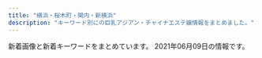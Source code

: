 ```yaml
---
title: "横浜・桜木町・関内・新横浜"
description: "キーワード別にの巨乳アジアン・チャイナエステ嬢情報をまとめました。"
---
```


新着画像と新着キーワードをまとめています。
2021年06月09日の情報です。

<DmmAffiliateIns />
<KeywordTable
  shops={
    [
    {
        "station": "JR\u4e2d\u5c71\u99c5",
        "img_links": [
            "http://yuga.estx.net/images/main_10.jpg",
            "http://yuga.estx.net/staff/1/1.jpg",
            "http://yuga.estx.net/images/main_19.jpg",
            "http://yuga.estx.net/images/main_15.jpg",
            "http://yuga.estx.net/images/main_16.jpg",
            "http://yuga.estx.net/images/main_05.jpg",
            "http://yuga.estx.net/staff/4/1.jpg",
            "http://yuga.estx.net/staff/3/1.jpg",
            "http://yuga.estx.net/images/staff_12.jpg",
            "http://yuga.estx.net/images/main_06.jpg",
            "http://yuga.estx.net/images/staff_16.jpg",
            "http://yuga.estx.net/images/noimage.jpg",
            "http://yuga.estx.net/images/main_03.jpg",
            "http://yuga.estx.net/images/main_14.jpg",
            "http://yuga.estx.net/images/info_12.jpg",
            "http://yuga.estx.net/staff/2/1.jpg",
            "http://yuga.estx.net/images/main_07.jpg",
            "http://yuga.estx.net/images/main_11.jpg",
            "http://yuga.estx.net/images/main_09.jpg",
            "http://yuga.estx.net/images/main_08.jpg",
            "http://yuga.estx.net/images/main_13.jpg",
            "http://yuga.estx.net/images/main_12.jpg"
        ],
        "url": "http://yuga.estx.net/",
        "name": "\u512a\u96c5\uff5e\u3086\u3046\u304c\uff5e",
        "keywords": {}
    },
    {
        "url": "http://saralaya.xyz/",
        "img_links": [
            "http://saralaya.xyz/style/images/zhuyi.jpg",
            "http://saralaya.xyz/style/images/index-miru_18.jpg",
            "http://saralaya.xyz/style/images/s-bian.png",
            "http://saralaya.xyz/uploads/201203/1-2012031HR6309.jpg",
            "http://saralaya.xyz/style/images/nav2-sta.png",
            "http://saralaya.xyz/style/images/nav-sys.jpg",
            "http://saralaya.xyz/style/images/t4.jpg",
            "http://saralaya.xyz/uploads/200608/1-20060QK211234.jpg",
            "http://saralaya.xyz/style/images/t3.png",
            "http://saralaya.xyz/style/images/index-miru_03.jpg",
            "http://saralaya.xyz/style/images/sys.jpg",
            "http://saralaya.xyz/uploads/200608/1-20060QK101292.jpg",
            "http://saralaya.xyz/style/images/t6.jpg",
            "http://saralaya.xyz/style/images/index-miru_06.jpg",
            "http://saralaya.xyz/uploads/200608/1-20060QK1404Q.jpg",
            "http://saralaya.xyz/uploads/190129/1-1Z129133H9E3.jpg",
            "http://saralaya.xyz/style/images/t2.png"
        ],
        "station": "\u5e73\u6cbc\u6a4b\u99c5",
        "keywords": {},
        "name": "37.5\u2103"
    },
    {
        "station": "\u53cd\u753a\u99c5",
        "img_links": [
            "http://www.yoshindo.es-relax.info/images/info1.jpg",
            "http://www.yoshindo.es-relax.info/images/arisu1.jpg",
            "http://www.yoshindo.es-relax.info/images/yuna1.jpg",
            "http://www.yoshindo.es-relax.info/images/top-kpbar.png",
            "http://www.yoshindo.es-relax.info/images/yuki1.jpg",
            "http://www.yoshindo.es-relax.info/images/info3.jpg",
            "http://www.yoshindo.es-relax.info/images/topnews.png",
            "http://www.yoshindo.es-relax.info/images/yui1.jpg",
            "http://www.yoshindo.es-relax.info/images/info2.jpg",
            "http://www.yoshindo.es-relax.info/images/sidebar-credit.png",
            "http://www.yoshindo.es-relax.info/images/sayuri1.jpg",
            "http://www.yoshindo.es-relax.info/images/info6.jpg",
            "http://www.yoshindo.es-relax.info/images/topbar.png",
            "http://www.yoshindo.es-relax.info/images/youko1.jpg",
            "http://www.yoshindo.es-relax.info/images/info4.jpg",
            "http://www.yoshindo.es-relax.info/images/topinfo.png",
            "http://www.yoshindo.es-relax.info/images/info5.jpg"
        ],
        "keywords": {},
        "name": "\u990a\u5fc3\u5802",
        "url": "http://www.yoshindo.es-relax.info/"
    },
    {
        "station": "JR\u95a2\u5185\u99c5\u5317\u53e3",
        "keywords": {
            "D": 24,
            "86": 6,
            "87": 18
        },
        "url": "http://www.sunflower-kannai.com/",
        "name": "Sunflower\uff5e\u30b5\u30f3\u30d5\u30e9\u30ef\u30fc\uff5e",
        "img_links": [
            "http://www.sunflower-kannai.com/files/011.jpg",
            "http://www.sunflower-kannai.com/images/ta.jpg",
            "http://www.sunflower-kannai.com/images/staffback.jpg",
            "http://www.sunflower-kannai.com/files/006-02.jpg",
            "http://www.sunflower-kannai.com/images/sys4.jpg",
            "http://www.sunflower-kannai.com/files/020.jpg",
            "http://www.sunflower-kannai.com/files/028-02.jpg",
            "http://www.sunflower-kannai.com/files/026-02.jpg",
            "http://www.sunflower-kannai.com/images/int3.jpg",
            "http://www.sunflower-kannai.com/images/slider01.jpg",
            "http://www.sunflower-kannai.com/files/006.jpg",
            "http://www.sunflower-kannai.com/images/slider09.jpg",
            "http://www.sunflower-kannai.com/files/011-02.jpg",
            "http://www.sunflower-kannai.com/images/int2.jpg",
            "http://www.sunflower-kannai.com/files/023.jpg",
            "http://www.sunflower-kannai.com/files/028.jpg",
            "http://www.sunflower-kannai.com/images/slider02.jpg",
            "http://www.sunflower-kannai.com/images/faq_t.jpg",
            "http://www.sunflower-kannai.com/files/034-02.jpg",
            "http://www.sunflower-kannai.com/files/003.jpg",
            "http://www.sunflower-kannai.com/images/sys2.jpg",
            "http://www.sunflower-kannai.com/files/022-02.jpg",
            "http://www.sunflower-kannai.com/files/033-02.jpg",
            "http://www.sunflower-kannai.com/files/026.jpg",
            "http://www.sunflower-kannai.com/images/head.jpg",
            "http://www.sunflower-kannai.com/images/staff_t.jpg",
            "http://www.sunflower-kannai.com/images/slider05.jpg",
            "http://www.sunflower-kannai.com/images/int1.jpg",
            "http://www.sunflower-kannai.com/images/slider07.jpg",
            "http://www.sunflower-kannai.com/images/slider04.jpg",
            "http://www.sunflower-kannai.com/images/sys1.jpg",
            "http://www.sunflower-kannai.com/images/interior_t.jpg",
            "http://www.sunflower-kannai.com/files/034.jpg",
            "http://www.sunflower-kannai.com/images/slider03.jpg",
            "http://www.sunflower-kannai.com/images/news.jpg",
            "http://www.sunflower-kannai.com/images/tre.jpg",
            "http://www.sunflower-kannai.com/images/slider06.jpg",
            "http://www.sunflower-kannai.com/files/020-02.jpg",
            "http://www.sunflower-kannai.com/files/014.jpg",
            "http://www.sunflower-kannai.com/images/slider08.jpg",
            "http://www.sunflower-kannai.com/files/004-02.jpg",
            "http://www.sunflower-kannai.com/files/023-02.jpg",
            "http://www.sunflower-kannai.com/images/sys3.jpg",
            "http://www.sunflower-kannai.com/files/033.jpg",
            "http://www.sunflower-kannai.com/images/ac1.jpg",
            "http://www.sunflower-kannai.com/images/faq.jpg",
            "http://www.sunflower-kannai.com/files/022.jpg",
            "http://www.sunflower-kannai.com/files/004.jpg",
            "http://www.sunflower-kannai.com/files/003-02.jpg",
            "http://www.sunflower-kannai.com/images/info.jpg",
            "http://www.sunflower-kannai.com/files/014-02.jpg"
        ]
    },
    {
        "name": "Dear",
        "url": "https://dear.xyz.mn/",
        "keywords": {
            "86": 35,
            "87": 20,
            "D": 37,
            "85": 5,
            "C": 31
        },
        "station": "JR\u95a2\u5185\u99c5\u5317\u53e3",
        "img_links": [
            "https://dear.xyz.mn/photos/sites/33/2021/04/2021042914583373.jpeg",
            "https://dear.xyz.mn/photos/sites/33/2021/01/2021010915471930.jpeg",
            "https://dear.xyz.mn/photos/sites/33/2021/04/2021041421095424.jpeg",
            "https://dear.xyz.mn/photos/sites/33/2020/12/2020120212565938.jpeg",
            "https://dear.xyz.mn/images/ac04.jpg",
            "https://dear.xyz.mn/images/ac02.jpg",
            "https://dear.xyz.mn/photos/sites/33/2021/05/2021051320370822.jpeg",
            "https://dear.xyz.mn/photos/sites/33/2020/11/2020111223000369.jpeg",
            "https://dear.xyz.mn/images/top.png",
            "https://dear.xyz.mn/photos/sites/33/2020/11/2020110413285923.jpeg",
            "https://dear.xyz.mn/photos/sites/33/2021/01/2021011914494134.jpeg",
            "https://dear.xyz.mn/photos/sites/33/2021/03/2021032514544543.jpeg",
            "https://dear.xyz.mn/images/sp_top.jpg",
            "https://dear.xyz.mn/photos/sites/33/2021/02/2021022614331675.jpeg",
            "https://dear.xyz.mn/images/ac01.jpg",
            "https://dear.xyz.mn/photos/sites/33/2021/04/2021042614132612.jpeg",
            "https://dear.xyz.mn/photos/sites/33/2021/06/2021060309274145.jpeg",
            "https://dear.xyz.mn/images/ac05.jpg",
            "https://dear.xyz.mn/photos/sites/33/2020/12/2020122818210498.jpeg"
        ]
    },
    {
        "img_links": [
            "http://relacute.ies.bz/photos/sites/29/2021/05/2021052402443272.jpg",
            "http://relacute.ies.bz/photos/sites/29/2021/06/2021060407082277.jpg",
            "http://relacute.ies.bz/images/room1.jpg",
            "http://relacute.ies.bz/photos/sites/29/2021/03/2021030402170757.jpg",
            "http://relacute.ies.bz/images/s_staff.jpg",
            "http://relacute.ies.bz/images/top.jpg",
            "http://relacute.ies.bz/images/room3.jpg",
            "http://relacute.ies.bz/images/room2.jpg",
            "http://relacute.ies.bz/photos/sites/29/2021/04/2021040802361733.jpg",
            "http://relacute.ies.bz/photos/sites/29/2021/04/202104260223304.jpg",
            "http://relacute.ies.bz/photos/sites/29/2021/05/2021051106220124.jpg",
            "http://relacute.ies.bz/images/s_news.jpg",
            "http://relacute.ies.bz/images/room4.jpg",
            "http://relacute.ies.bz/photos/sites/29/2020/06/2020061906073550.jpg",
            "http://relacute.ies.bz/photos/sites/29/2021/01/202101180426140.jpg",
            "http://relacute.ies.bz/images/mobile.jpg"
        ],
        "url": "http://relacute.ies.bz/",
        "keywords": {
            "82": 1,
            "E": 1,
            "85": 2,
            "87": 1,
            "86": 1,
            "D": 3,
            "C": 1
        },
        "station": "JR\u4e2d\u5c71\u99c5\u5317\u53e3",
        "name": "RelaCute \u30ea\u30e9\u30ad\u30e5\u30fc\u30c8"
    },
    {
        "name": "\u30a2\u30ab\u30b7\u30e4",
        "station": "JR\u4e2d\u5c71\u99c5\u5317\u53e3",
        "img_links": [
            "http://akashiya-massage.com/img/nos.jpg",
            "http://akashiya-massage.com/i/img/st10.jpg",
            "http://akashiya-massage.com/i/img/sta12.jpg",
            "http://akashiya-massage.com/img/head.png",
            "http://akashiya-massage.com/i/img/acc-3.png",
            "http://akashiya-massage.com/i/img/r2.jpg",
            "http://akashiya-massage.com/img/st12.jpg",
            "http://akashiya-massage.com/img/sta10.jpg",
            "http://akashiya-massage.com/img/mo.png",
            "http://akashiya-massage.com/img/st11.jpg",
            "http://akashiya-massage.com/img/IMG_17480.jpg",
            "http://akashiya-massage.com/i/img/r5.jpg",
            "http://akashiya-massage.com/img/st13.jpg",
            "http://akashiya-massage.com/i/img/sta11.jpg",
            "http://akashiya-massage.com/img/c1.jpg",
            "http://akashiya-massage.com/i/img/r3.jpg",
            "http://akashiya-massage.com/i/img/sta10.jpg",
            "http://akashiya-massage.com/img/sta12.jpg",
            "http://akashiya-massage.com/i/img/acc-1.jpg",
            "http://akashiya-massage.com/i/img/acc-2.png",
            "http://akashiya-massage.com/i/img/r1.jpg",
            "http://akashiya-massage.com/img/IMG_1709.jpg",
            "http://akashiya-massage.com/img/st10.jpg",
            "http://akashiya-massage.com/img/IMG_17410.jpg",
            "http://akashiya-massage.com/i/img/acc-5.jpg",
            "http://akashiya-massage.com/img/sta13.jpg",
            "http://akashiya-massage.com/img/sta11.jpg",
            "http://akashiya-massage.com/i/img/sta13.jpg",
            "http://akashiya-massage.com/img/bottom.png",
            "http://akashiya-massage.com/i/img/r4.jpg",
            "http://akashiya-massage.com/i/img/acc-4.png"
        ],
        "url": "http://akashiya-massage.com/",
        "keywords": {
            "C": 15,
            "87": 1,
            "88": 1,
            "E": 2,
            "D": 2,
            "86": 1,
            "84": 1
        }
    },
    {
        "img_links": [
            "https://static.wixstatic.com/media/c0eb72_9b14a7ceb52a45b2b648b484ee51ad80~mv2.jpg",
            "https://static.wixstatic.com/media/c0eb72_c76576d046e642999bdad8f14b3a957b~mv2.jpg",
            "https://static.wixstatic.com/media/c0eb72_c3f92a65fa0a4e2da5949c9452de2af8~mv2.jpg",
            "https://static.wixstatic.com/media/c0eb72_977c5791309044fe8872baa76e42ae97~mv2.jpg",
            "https://static.wixstatic.com/media/c0eb72_a5bf32f6fdb1491ca96c944502ab6bea~mv2.jpg",
            "https://static.wixstatic.com/media/c0eb72_678a934c9328407284502b1418bf9b4d~mv2.jpg",
            "https://static.wixstatic.com/media/c0eb72_72b51b0901154f20ac35e7ea37da768b~mv2.jpg",
            "https://static.wixstatic.com/media/c0eb72_49be5463f40e4364a25873a40238066c~mv2.jpg",
            "https://static.wixstatic.com/media/af7a8b002af842f8bab87691c1d8640f.jpg",
            "https://static.wixstatic.com/media/c0eb72_f0bd83adebca4a998bfeed190f0db84e~mv2.jpg",
            "https://static.wixstatic.com/media/c0eb72_2b7a2752438d43208051a8e353a9dbd7~mv2.jpg",
            "https://static.wixstatic.com/media/c0eb72_29440005177e4292a35d5e3cb219e218~mv2.png",
            "https://static.wixstatic.com/media/c0eb72_40b8be3ea7154ed7866854945091feff~mv2.jpg",
            "https://static.wixstatic.com/media/c0eb72_a1a2ad886e4a47a19188641aab6482c6~mv2.jpg",
            "https://static.wixstatic.com/media/11062b_2042bb7351284f0f982e4787d37415e6f000.jpg",
            "https://static.wixstatic.com/media/c0eb72_8f0b5394fc194d628f291dc3df50643f~mv2.jpg",
            "https://static.wixstatic.com/media/c0eb72_20782149934c4a6d85543ab1c66cd198~mv2.png",
            "https://static.wixstatic.com/media/c0eb72_ee7912bef5a849b9970754300a697d40~mv2.jpg",
            "https://static.wixstatic.com/media/c0eb72_def9c908fc954ee7aead052ba8a657fe~mv2.jpg",
            "https://static.parastorage.com/services/linguist-flags/1.480.0/assets/flags/square/JPN.png",
            "https://static.wixstatic.com/media/c0eb72_9e98698dd5354798ba756d52bc70323d~mv2.jpg",
            "https://static.wixstatic.com/media/035244_257ed5e146d64042bf444af357418e18~mv2.jpg",
            "https://static.wixstatic.com/media/c0eb72_dacfc733e1494024a03e37b846316228~mv2.jpg",
            "https://static.wixstatic.com/media/c0eb72_55087d3426164a11a5e004b6a26de8df~mv2.jpg",
            "https://static.wixstatic.com/media/11062b_808b40c463104f22943c284c625d31c3f000.jpg",
            "https://static.wixstatic.com/media/c0eb72_1a119da1d01942b7a33671df6c2b1159~mv2_d_1600_1200_s_2.jpg",
            "https://static.wixstatic.com/media/c0eb72_26944ceb94b94dc19131d91ac1511619~mv2.jpg",
            "https://static.wixstatic.com/media/11062b_62f0356712544a87b392417662c4658df000.jpg",
            "https://static.wixstatic.com/media/c0eb72_5665a81d23b944ee9e86dce90624ce2c~mv2.jpg",
            "https://static.parastorage.com/services/linguist-flags/1.480.0/assets/flags/square/USA.png",
            "https://static.wixstatic.com/media/c0eb72_7f66a6684f7e4bd58e9bf0728ed69102~mv2.jpg",
            "https://static.wixstatic.com/media/c0eb72_8927f525542049b4a175526f2f5b36a4~mv2.png",
            "https://static.wixstatic.com/media/11062b_4b7c9a8e48334d5aad2fd274fddba3bc~mv2.jpg",
            "https://static.wixstatic.com/media/c0eb72_a793548cd83b40409848792f66685691~mv2.jpg",
            "https://static.wixstatic.com/media/c0eb72_8725bcdefd1c4f90850e9178dd71fe41~mv2.png",
            "https://static.parastorage.com/services/linguist-flags/1.480.0/assets/flags/square/CHN.png",
            "https://static.wixstatic.com/media/c0eb72_5abd6c30d02b4fdea8659795b145f5bb~mv2.jpg",
            "https://static.wixstatic.com/media/c0eb72_6659fe6c05bc4ecab5ea34e25baa33a7~mv2.jpg",
            "https://static.wixstatic.com/media/c0eb72_e7c5d34e534f43078c5c439f45a3b4b7~mv2.jpg",
            "https://static.wixstatic.com/media/c0eb72_cb951eeb551748fd86db834e86993788~mv2.jpg",
            "https://static.wixstatic.com/media/c0eb72_af078915f31448918e1b09e057131039~mv2.jpg",
            "https://static.wixstatic.com/media/c0eb72_40820ead73a84600a3e5fd095c420086~mv2.png",
            "https://static.wixstatic.com/media/c0eb72_916975db7bc947768e06d7f7bf975af9~mv2.jpg",
            "https://static.wixstatic.com/media/c0eb72_2098c0903bfb434e9504fee2e018034a~mv2.jpg",
            "https://static.wixstatic.com/media/c0eb72_40ccc84ef10f4b8097b0f734c756c6ca~mv2.jpg",
            "https://static.wixstatic.com/media/c0eb72_9d2693aac65943dbbba9a0a789268fe3~mv2.jpg",
            "https://static.wixstatic.com/media/c0eb72_83c54ac293a74c6884e659b9642a1e49~mv2.jpg",
            "https://static.wixstatic.com/media/c0eb72_7e69893fede244afb0416acacfcd91e3~mv2.jpg"
        ],
        "station": "\u685c\u6728\u753a\u99c5\u53572\u756a\u51fa\u53e3",
        "keywords": {},
        "name": "\u65b0\u53f0\u5317",
        "url": "https://www.shin-taipei-massage.com/"
    },
    {
        "name": "Sugar \uff5e\u30b7\u30e5\u30ac\u30fc\uff5e",
        "url": "http://aroma-est.xyz/",
        "keywords": {},
        "station": "JR\u6771\u795e\u5948\u5ddd\u99c5\u897f\u53e3",
        "img_links": [
            "http://aroma-est.xyz/img/r3.jpg",
            "http://aroma-est.xyz/img/cg02.jpg",
            "http://aroma-est.xyz/img/cg07.jpg",
            "http://aroma-est.xyz/img/cg04.jpg",
            "http://aroma-est.xyz/img/r0.jpg",
            "http://aroma-est.xyz/img/cg06.jpg",
            "http://aroma-est.xyz/img/r2.jpg",
            "http://aroma-est.xyz/img/cg01.jpg",
            "http://aroma-est.xyz/img/topimg1.jpg",
            "http://aroma-est.xyz/img/topimg.jpg",
            "http://aroma-est.xyz/img/cg05.jpg",
            "http://aroma-est.xyz/img/cg0.jpg"
        ]
    },
    {
        "keywords": {},
        "img_links": [
            "http://re-lax.work/images/rec.jpg",
            "http://re-lax.work/staff/yuki.jpg",
            "http://re-lax.work/images/time.jpg",
            "http://re-lax.work/images/sys2.jpg",
            "http://re-lax.work/images/menu/staff.png",
            "http://re-lax.work/images/menu/interior.png",
            "http://re-lax.work/images/staff_t.jpg",
            "http://re-lax.work/staff/haruka.jpg",
            "http://re-lax.work/images/tg.jpg",
            "http://re-lax.work/images/int1.jpg",
            "http://re-lax.work/images/news.jpg",
            "http://re-lax.work/images/interior_t.jpg",
            "http://re-lax.work/images/menu/top.png",
            "http://re-lax.work/img/rara1.jpg",
            "http://re-lax.work/images/sys3.jpg",
            "http://re-lax.work/img/haruka1.jpg",
            "http://re-lax.work/images/tel.png",
            "http://re-lax.work/images/int2.jpg",
            "http://re-lax.work/staff/rara.jpg",
            "http://re-lax.work/img/yuki1.jpg",
            "http://re-lax.work/images/sys1.jpg",
            "http://re-lax.work/images/up.jpg"
        ],
        "name": "\u30b3\u30b3\u30ca\u30c3\u30c4",
        "station": "JR\u95a2\u5185\u99c5\u5317\u53e3",
        "url": "http://re-lax.work/"
    },
    {
        "img_links": [
            "http://lover.esnavi.work/2/uploadimg/1623075081.jpeg",
            "http://lover.esnavi.work/2/uploadimg/1623074960.jpeg",
            "http://lover.esnavi.work/head.jpg",
            "http://lover.esnavi.work/int1.png",
            "http://lover.esnavi.work/2/uploadimg/1605022914.jpeg",
            "http://lover.esnavi.work/2/uploadimg/1615052463.jpeg",
            "http://lover.esnavi.work/sys1.jpg",
            "http://lover.esnavi.work/staff_t.jpg",
            "http://lover.esnavi.work/news.jpg",
            "http://lover.esnavi.work/2/uploadimg/1623074861.jpeg",
            "http://lover.esnavi.work/2/uploadimg/1605024124.jpeg",
            "http://lover.esnavi.work/interior_t.jpg",
            "http://lover.esnavi.work/2/uploadimg/1623075138.jpeg",
            "http://lover.esnavi.work/int2.png",
            "http://lover.esnavi.work/2/uploadimg/1605023116.jpeg",
            "http://lover.esnavi.work/2/uploadimg/1623075021.jpeg",
            "http://lover.esnavi.work/ac2.jpg",
            "http://lover.esnavi.work/2/uploadimg/1615989511.jpeg"
        ],
        "url": "http://lover.esnavi.work/",
        "station": "JR\u6a2a\u6d5c\u99c5\u897f\u53e3",
        "keywords": {
            "85": 1,
            "89": 4,
            "82": 1,
            "90": 3,
            "\u80f8": 1,
            "F": 1,
            "86": 1
        },
        "name": "\u6a2a\u6d5c\u7f8e\u4eba"
    },
    {
        "img_links": [
            "http://ciliasa.xyz/uploads/210607/1-21060F91635B4.jpg",
            "http://ciliasa.xyz/uploads/210421/1-210421124A3613.jpg",
            "http://ciliasa.xyz/uploads/210403/1-21040313321G04.jpg",
            "http://ciliasa.xyz/uploads/200601/1-200601142P4643.jpg",
            "http://ciliasa.xyz/picture/call.png",
            "http://ciliasa.xyz/uploads/200601/1-200601142G5438.jpg",
            "http://ciliasa.xyz/uploads/210505/1-2105050Z61M31.jpg",
            "http://ciliasa.xyz/uploads/210428/1-21042PZI2S2.jpg",
            "http://ciliasa.xyz/uploads/210524/1-21052413425X14.jpg",
            "http://ciliasa.xyz/uploads/210412/1-210412123IR91.jpg",
            "http://ciliasa.xyz/picture/m-head01.jpg",
            "http://ciliasa.xyz/uploads/210524/1-2105241343103R.jpg",
            "http://ciliasa.xyz/uploads/210419/1-210419143Z0E2.jpg",
            "http://ciliasa.xyz/uploads/210419/1-21041914393I38.jpg",
            "http://ciliasa.xyz/uploads/210505/1-2105050Z6455C.jpg",
            "http://ciliasa.xyz/uploads/210403/1-210403133233553.jpg",
            "http://ciliasa.xyz/uploads/200601/1-200601142639540.jpg",
            "http://ciliasa.xyz/uploads/210421/1-210421124F4292.jpg",
            "http://ciliasa.xyz/picture/cam-01.jpg",
            "http://ciliasa.xyz/uploads/210428/1-21042PZJ2611.jpg",
            "http://ciliasa.xyz/uploads/210409/1-2104091K430457.jpg",
            "http://ciliasa.xyz/picture/m-top003.jpg",
            "http://ciliasa.xyz/uploads/210412/1-210412105G2462.jpg",
            "http://ciliasa.xyz/picture/foot01.jpg",
            "http://ciliasa.xyz/uploads/200601/1-200601142K43F.jpg",
            "http://ciliasa.xyz/uploads/200601/1-200601142F5435.jpg",
            "http://ciliasa.xyz/uploads/210607/1-21060F91645459.jpg",
            "http://ciliasa.xyz/picture/m-top004.jpg",
            "http://ciliasa.xyz/uploads/210409/1-2104091K441949.jpg",
            "http://ciliasa.xyz/uploads/200601/1-200601142629454.jpg"
        ],
        "station": "JR\u6771\u795e\u5948\u5ddd\u99c5\u897f\u53e3",
        "keywords": {
            "C": 2,
            "94": 8,
            "88": 1,
            "F": 7,
            "84": 2,
            "D": 3
        },
        "name": "\u307f\u3055\u304d",
        "url": "http://ciliasa.xyz/"
    },
    {
        "img_links": [
            "https://anna.jpn.mn/photos/17/8147/202104/202104290807040.jpg",
            "https://anna.jpn.mn/photos/17/8147/202104/21042619110n296.png",
            "https://anna.jpn.mn/themes/anna.jpn.mn/template/assets/images/side03.png",
            "https://anna.jpn.mn/photos/17/8147/202104/21043012234b9e.png",
            "https://file.jp-navi.info/17/8147/202104/2021042908064768.jpg",
            "https://anna.jpn.mn/photos/17/8147/202104/2021042908064768.jpg",
            "https://anna.jpn.mn/photos/17/8147/202104/2104261910441202.png",
            "https://anna.jpn.mn/themes/anna.jpn.mn/template/assets/images/side02.png",
            "https://anna.jpn.mn/photos/17/8147/202104/21042g2312553d.jpeg",
            "https://anna.jpn.mn/photos/17/8147/202104/2021042908073682.jpg",
            "https://anna.jpn.mn/photos/17/8147/202104/21042g231313638.jpeg",
            "https://anna.jpn.mn/photos/17/8147/202104/2104291u1201324.jpeg",
            "https://anna.jpn.mn/photos/17/8147/202104/2021042908072054.jpg",
            "https://anna.jpn.mn/themes/anna.jpn.mn/template/assets/images/side01.png",
            "https://anna.jpn.mn/photos/17/8147/202104/2021042908060344.jpg",
            "https://file.jp-navi.info/17/8147/202104/2021042908073682.jpg",
            "https://file.jp-navi.info/17/8147/202104/202104290807040.jpg",
            "https://file.jp-navi.info/17/8147/202104/2021042908060344.jpg",
            "https://file.jp-navi.info/17/8147/202104/2021042908072054.jpg",
            "https://assets.jp-navi.info/images/images/es-thumbnail.png",
            "https://anna.jpn.mn/photos/17/8147/202104/21042619105cc2.png",
            "https://anna.jpn.mn/photos/17/8147/202104/21042g2311a2g.jpeg",
            "https://anna.jpn.mn/photos/17/8147/202104/2104291u1063c7.png",
            "https://anna.jpn.mn/photos/17/8147/202104/2021042908063061.jpg",
            "https://anna.jpn.mn/photos/17/8147/202104/21042g231125310.jpeg",
            "https://file.jp-navi.info/17/8147/202104/2021042908063061.jpg"
        ],
        "url": "https://anna.jpn.mn/",
        "name": "Anna -\u30a2\u30f3\u30ca-",
        "station": "JR\u6771\u795e\u5948\u5ddd\u99c5\u897f\u53e3",
        "keywords": {
            "87": 11,
            "E": 3,
            "D": 1,
            "84": 21,
            "85": 22,
            "83": 10
        }
    },
    {
        "name": "\u7d2b\u6708",
        "img_links": [
            "https://sunflower.jp.net/_src/56614008/wechatimg2522.jpg",
            "https://sunflower.jp.net/_src/56658785/wechatimg1318.jpg",
            "https://sunflower.jp.net/_src/56656278/3.jpg",
            "https://sunflower.jp.net/_src/56614010/wechatimg2522.jpg",
            "https://sunflower.jp.net/_src/56656279/3.jpg",
            "https://sunflower.jp.net/_src/56614006/wechatimg2302.jpg",
            "https://sunflower.jp.net/_src/56614005/wechatimg2302.jpg",
            "https://sunflower.jp.net/_src/56614009/wechatimg2522.jpg",
            "https://sunflower.jp.net/_src/56614021/img20210529165014913256.png",
            "https://sunflower.jp.net/_src/56656281/3.jpg",
            "https://sunflower.jp.net/_src/56658780/wechatimg1321.jpg",
            "https://sunflower.jp.net/_src/56658782/wechatimg1319.jpg",
            "https://sunflower.jp.net/_src/56614007/wechatimg2302.jpg",
            "https://sunflower.jp.net/_src/56613927/sign.png",
            "https://sunflower.jp.net/_src/56613992/wechatimg2302.jpg",
            "https://sunflower.jp.net/_src/56613926/sign.png",
            "https://sunflower.jp.net/_src/56656280/3.jpg"
        ],
        "keywords": {
            "88": 1,
            "96": 2,
            "C": 7
        },
        "station": "JR\u95a2\u5185\u99c5\u5357\u53e3",
        "url": "https://sunflower.jp.net/"
    },
    {
        "keywords": {
            "E": 4,
            "89": 4,
            "94": 4,
            "\u4e73": 2,
            "D": 4,
            "C": 8,
            "86": 4
        },
        "url": "http://tanoshimini.work/",
        "img_links": [
            "http://tanoshimini.work/static/picture/room1.jpg",
            "http://tanoshimini.work/static/picture/sp_tit_staff02.png",
            "http://tanoshimini.work/static/picture/tit_therapist.png",
            "http://tanoshimini.work/static/picture/room2.jpg",
            "http://tanoshimini.work/static/picture/top.jpg",
            "http://tanoshimini.work/static/picture/room4.jpg",
            "http://tanoshimini.work/uploads/210519/1-2105191K304510.jpg",
            "http://tanoshimini.work/uploads/210519/1-2105191K32E15.jpg",
            "http://tanoshimini.work/uploads/210519/1-2105191K3151b.jpg",
            "http://tanoshimini.work/uploads/210519/1-2105191K433612.jpg",
            "http://tanoshimini.work/static/picture/maining.jpg",
            "http://tanoshimini.work/uploads/210519/1-2105191J30b00.jpg",
            "http://tanoshimini.work/uploads/210519/1-2105191J33Q38.jpg",
            "http://tanoshimini.work/uploads/201215/1-201215140451403.jpg",
            "http://tanoshimini.work/uploads/210519/1-2105191K455460.jpg",
            "http://tanoshimini.work/static/picture/img_tel.png",
            "http://tanoshimini.work/uploads/210519/1-2105191K445403.jpg",
            "http://tanoshimini.work/static/picture/sp_tit_staff01.png",
            "http://tanoshimini.work/static/picture/tit_staff02.png",
            "http://tanoshimini.work/static/picture/tit_new.png",
            "http://tanoshimini.work/uploads/210519/1-2105191J350645.jpg",
            "http://tanoshimini.work/static/picture/tit_staff01.png",
            "http://tanoshimini.work/static/picture/room3.jpg",
            "http://tanoshimini.work/static/picture/sp_tit_new.png",
            "http://tanoshimini.work/static/picture/sp_tit_therapist.png"
        ],
        "name": "\u697d\u3057\u307f\u306b",
        "station": "JR\u6a2a\u6d5c\u99c5\u76f8\u9244\u53e3"
    },
    {
        "url": "http://latte.iest.xyz/",
        "station": "JR\u95a2\u5185\u99c5\u5357\u53e3",
        "img_links": [
            "http://latte.iest.xyz/css/nav/nav-002.png",
            "http://latte.iest.xyz/css/nav/nav-006.png",
            "http://latte.iest.xyz/css/head-change.jpg",
            "http://latte.iest.xyz/css/nav/nav-003.png",
            "http://latte.iest.xyz/css/staff/staff06.jpg",
            "http://latte.iest.xyz/css/top03.jpg",
            "http://latte.iest.xyz/css/nav/nav-005.png",
            "http://latte.iest.xyz/css/staff/staff02.jpg",
            "http://latte.iest.xyz/css/osusume01.jpg",
            "http://latte.iest.xyz/css/nav/nav-001.png",
            "http://latte.iest.xyz/css/staff/staff01.jpg",
            "http://latte.iest.xyz/css/tel01.png",
            "http://latte.iest.xyz/css/nav/nav-004.png"
        ],
        "name": "\u68ee\u7f85",
        "keywords": {
            "89": 2,
            "88": 1,
            "D": 3
        }
    },
    {
        "img_links": [],
        "name": "\u60a0\u60a0",
        "keywords": {},
        "url": "https://yuyu.ests.jp/",
        "station": "\u4f0a\u52e2\u4f50\u6728\u9577\u8005\u753a\u99c5"
    },
    {
        "station": "JR\u6771\u795e\u5948\u5ddd\u99c5",
        "name": "\u30ec\u30a4\u30f3\u30dc\u30fc\u8679",
        "url": "http://www.sh-riraku113.xyz/",
        "keywords": {
            "C": 14
        },
        "img_links": [
            "http://www.sh-riraku113.xyz/static/picture/tit-infor.png",
            "http://www.sh-riraku113.xyz/uploads/201005/1-201005161544K5.jpg",
            "http://www.sh-riraku113.xyz/static/picture/room3.png",
            "http://www.sh-riraku113.xyz/static/picture/top.png",
            "http://www.sh-riraku113.xyz/uploads/201005/1-201005161500127.jpg",
            "http://www.sh-riraku113.xyz/static/picture/tit-gat.png",
            "http://www.sh-riraku113.xyz/static/picture/room4.png",
            "http://www.sh-riraku113.xyz/static/picture/room2.png",
            "http://www.sh-riraku113.xyz/uploads/201005/1-2010051615301I.jpg",
            "http://www.sh-riraku113.xyz/static/picture/infor.png",
            "http://www.sh-riraku113.xyz/static/picture/tite-staff.png",
            "http://www.sh-riraku113.xyz/uploads/201005/1-201005161513F8.jpg",
            "http://www.sh-riraku113.xyz/static/picture/info.png",
            "http://www.sh-riraku113.xyz/static/picture/room1.png",
            "http://www.sh-riraku113.xyz/static/picture/tit-new.png",
            "http://www.sh-riraku113.xyz/static/picture/tit-pick.png"
        ]
    },
    {
        "name": "\u78a7\u3044\u9ce5",
        "station": "JR\u95a2\u5185\u99c5\u5317\u53e3",
        "url": "http://www.aoitori.mesthe.com/",
        "keywords": {
            "86": 2,
            "D": 4,
            "88": 2,
            "87": 1
        },
        "img_links": [
            "http://www.aoitori.mesthe.com/images/mobile.png",
            "http://www.aoitori.mesthe.com/files/003-02.jpg",
            "http://www.aoitori.mesthe.com/files/006-02.jpg",
            "http://www.aoitori.mesthe.com/images/bj3.png",
            "http://www.aoitori.mesthe.com/images/shop/shop01.jpg",
            "http://www.aoitori.mesthe.com/files/005-02.jpg",
            "http://www.aoitori.mesthe.com/files/002-02.jpg",
            "http://www.aoitori.mesthe.com/files/005.jpg",
            "http://www.aoitori.mesthe.com/files/006.jpg",
            "http://www.aoitori.mesthe.com/images/girl-z2.jpg",
            "http://www.aoitori.mesthe.com/images/top.png",
            "http://www.aoitori.mesthe.com/images/infor.png",
            "http://www.aoitori.mesthe.com/images/shop/shop02.jpg",
            "http://www.aoitori.mesthe.com/files/007.jpg",
            "http://www.aoitori.mesthe.com/images/top_sche.png",
            "http://www.aoitori.mesthe.com/files/002.jpg",
            "http://www.aoitori.mesthe.com/images/shop/shop04.jpg",
            "http://www.aoitori.mesthe.com/images/staff_line.png",
            "http://www.aoitori.mesthe.com/images/shop/shop03.jpg",
            "http://www.aoitori.mesthe.com/files/003.jpg",
            "http://www.aoitori.mesthe.com/images/link_line.png",
            "http://www.aoitori.mesthe.com/images/tit-infor.png",
            "http://www.aoitori.mesthe.com/images/girl-z1.jpg",
            "http://www.aoitori.mesthe.com/files/007-02.jpg"
        ]
    },
    {
        "name": "\u591c\u685c\uff5e\u3088\u3056\u304f\u3089\uff5e",
        "station": "JR\u95a2\u5185\u99c5\u5317\u53e3",
        "img_links": [
            "http://e-yozakura.xyz/images/17.jpg",
            "http://e-yozakura.xyz/images/news03.png",
            "http://e-yozakura.xyz/images/mobile.png",
            "http://e-yozakura.xyz/images/slide1.png",
            "http://e-yozakura.xyz/images/r4.jpg",
            "http://e-yozakura.xyz/images/g2.jpg",
            "http://e-yozakura.xyz/images/r8.jpg",
            "http://e-yozakura.xyz/images/g1.jpg",
            "http://e-yozakura.xyz/images/bj_01.jpg",
            "http://e-yozakura.xyz/images/m1.jpg",
            "http://e-yozakura.xyz/images/r3.jpg",
            "http://e-yozakura.xyz/images/top.jpg",
            "http://e-yozakura.xyz/images/htm.jpg",
            "http://e-yozakura.xyz/images/yuka.jpg",
            "http://e-yozakura.xyz/images/slide3.png",
            "http://e-yozakura.xyz/images/g5.jpg",
            "http://e-yozakura.xyz/images/hh.jpg",
            "http://e-yozakura.xyz/images/hua.jpg",
            "http://e-yozakura.xyz/images/tite-staff.jpg",
            "http://e-yozakura.xyz/images/g0.jpg",
            "http://e-yozakura.xyz/images/r5.jpg",
            "http://e-yozakura.xyz/images/news01.png",
            "http://e-yozakura.xyz/images/g9.jpg",
            "http://e-yozakura.xyz/images/sa.jpg",
            "http://e-yozakura.xyz/images/t.jpg",
            "http://e-yozakura.xyz/images/slide2.png",
            "http://e-yozakura.xyz/images/12.jpg",
            "http://e-yozakura.xyz/images/r6.jpg",
            "http://e-yozakura.xyz/images/ai.jpg",
            "http://e-yozakura.xyz/images/r2.jpg",
            "http://e-yozakura.xyz/images/r1.jpg",
            "http://e-yozakura.xyz/images/g8.jpg",
            "http://e-yozakura.xyz/images/g4.jpg",
            "http://e-yozakura.xyz/images/r7.jpg",
            "http://e-yozakura.xyz/images/yuk.jpg",
            "http://e-yozakura.xyz/images/ll.jpg",
            "http://e-yozakura.xyz/images/bj_03.jpg"
        ],
        "url": "http://e-yozakura.xyz/",
        "keywords": {}
    },
    {
        "station": "JR\u95a2\u5185\u99c5\u5317\u53e3",
        "img_links": [
            "http://furuta-massage.work/img/s03.jpg",
            "http://furuta-massage.work/img/head.jpg",
            "http://furuta-massage.work/sp/img/cam.jpg",
            "http://furuta-massage.work/sp/img/add.jpg",
            "http://furuta-massage.work/sp/img/t-a.jpg",
            "http://furuta-massage.work/img/s02.jpg",
            "http://furuta-massage.work/sp/img/tel.jpg",
            "http://furuta-massage.work/sp/img/sys.jpg",
            "http://furuta-massage.work/img/s04.jpg",
            "http://furuta-massage.work/sp/img/kanban.jpg",
            "http://furuta-massage.work/sp/img/st2.jpg",
            "http://furuta-massage.work/sp/img/st1.jpg",
            "http://furuta-massage.work/img/s1.jpg",
            "http://furuta-massage.work/sp/img/st3.jpg",
            "http://furuta-massage.work/sp/img/t-o.jpg",
            "http://furuta-massage.work/img/foot.jpg",
            "http://furuta-massage.work/sp/img/p-5.jpg",
            "http://furuta-massage.work/img/s01.jpg",
            "http://furuta-massage.work/sp/img/st5.jpg",
            "http://furuta-massage.work/sp/img/time.jpg",
            "http://furuta-massage.work/img/botton4.jpg",
            "http://furuta-massage.work/img/mens.jpg",
            "http://furuta-massage.work/img/botton6.jpg",
            "http://furuta-massage.work/img/st3.jpg",
            "http://furuta-massage.work/img/mo.png",
            "http://furuta-massage.work/sp/img/pic.jpg",
            "http://furuta-massage.work/sp/img/info.jpg",
            "http://furuta-massage.work/sp/img/pc.jpg",
            "http://furuta-massage.work/img/botton2.jpg",
            "http://furuta-massage.work/sp/img/t-t.jpg",
            "http://furuta-massage.work/img/kanban.jpg",
            "http://furuta-massage.work/sp/img/t-r.jpg",
            "http://furuta-massage.work/img/fla-2.jpg",
            "http://furuta-massage.work/img/s3.jpg",
            "http://furuta-massage.work/img/s5.jpg",
            "http://furuta-massage.work/img/s4.jpg",
            "http://furuta-massage.work/sp/img/botton.jpg",
            "http://furuta-massage.work/sp/img/p-3.jpg",
            "http://furuta-massage.work/sp/img/t-s.jpg",
            "http://furuta-massage.work/sp/img/tit.jpg",
            "http://furuta-massage.work/img/botton3.jpg",
            "http://furuta-massage.work/sp/img/add2.jpg",
            "http://furuta-massage.work/sp/img/st4.jpg",
            "http://furuta-massage.work/img/st4.jpg",
            "http://furuta-massage.work/img/botton.jpg",
            "http://furuta-massage.work/img/st2.jpg",
            "http://furuta-massage.work/img/st5.jpg",
            "http://furuta-massage.work/img/st1.jpg",
            "http://furuta-massage.work/sp/img/p-1.jpg",
            "http://furuta-massage.work/img/s2.jpg",
            "http://furuta-massage.work/img/botton5.jpg"
        ],
        "url": "http://furuta-massage.work/",
        "name": "\u53e4\u7530",
        "keywords": {
            "G": 2,
            "C": 12,
            "89": 2,
            "D": 3,
            "85": 8
        }
    },
    {
        "img_links": [
            "http://tammy.estheya.com/css/nav/nav-001.png",
            "http://tammy.estheya.com/css/top01.jpg",
            "http://tammy.estheya.com/css/staff/staff03-a.jpg",
            "http://tammy.estheya.com/css/nav/nav-003.png",
            "http://tammy.estheya.com/css/nav/nav-005.png",
            "http://tammy.estheya.com/css/nav/nav-004.png",
            "http://tammy.estheya.com/css/nav/nav-002.png",
            "http://tammy.estheya.com/css/nav/nav-006.png",
            "http://tammy.estheya.com/css/staff/staff01-a.jpg",
            "http://tammy.estheya.com/css/tel.png",
            "http://tammy.estheya.com/css/staff/staff02-a.jpg"
        ],
        "url": "http://tammy.estheya.com/",
        "keywords": {
            "88": 1,
            "89": 1,
            "87": 1,
            "C": 1,
            "D": 1,
            "E": 1
        },
        "station": "JR\u65b0\u6a2a\u6d5c\u99c5\u5317\u53e3",
        "name": "Tammy"
    },
    {
        "url": "http://koukoku.xyz/vivian/",
        "keywords": {
            "88": 2,
            "F": 2,
            "E": 4,
            "90": 4
        },
        "img_links": [
            "http://koukoku.xyz/vivian/css/top02.jpg",
            "http://koukoku.xyz/vivian/css/top05.jpg",
            "http://koukoku.xyz/vivian/css/top04.jpg",
            "http://koukoku.xyz/vivian/css/staff/staff02.jpg",
            "http://koukoku.xyz/vivian/images/call.png",
            "http://koukoku.xyz/vivian/css/staff/staff03.jpg",
            "http://koukoku.xyz/vivian/css/01.jpg",
            "http://koukoku.xyz/vivian/css/top03.jpg",
            "http://koukoku.xyz/vivian/css/m-head.jpg",
            "http://koukoku.xyz/vivian/css/staff/staff01.jpg"
        ],
        "station": "JR\u65b0\u6a2a\u6d5c\u99c5\u5317\u53e3",
        "name": "ViVian"
    },
    {
        "img_links": [
            "http://massage-esthe.blue/img/a4.jpg",
            "http://massage-esthe.blue/img/sta3.jpg",
            "http://massage-esthe.blue/img/st10.jpg",
            "http://massage-esthe.blue/img/st7.jpg",
            "http://massage-esthe.blue/img/acct.jpg",
            "http://massage-esthe.blue/img/root.jpg",
            "http://massage-esthe.blue/img/sta6.jpg",
            "http://massage-esthe.blue/img/bb.png",
            "http://massage-esthe.blue/img/st5.jpg",
            "http://massage-esthe.blue/img/a3.jpg",
            "http://massage-esthe.blue/img/sta2.jpg",
            "http://massage-esthe.blue/img/sta8.jpg",
            "http://massage-esthe.blue/img/stal.png",
            "http://massage-esthe.blue/img/st2.jpg",
            "http://massage-esthe.blue/img/lint.jpg",
            "http://massage-esthe.blue/img/sta12.jpg",
            "http://massage-esthe.blue/img/st12.jpg",
            "http://massage-esthe.blue/img/st6.jpg",
            "http://massage-esthe.blue/img/st9.jpg",
            "http://massage-esthe.blue/img/no.png",
            "http://massage-esthe.blue/img/stat.jpg",
            "http://massage-esthe.blue/img/st1.jpg",
            "http://massage-esthe.blue/img/sta10.jpg",
            "http://massage-esthe.blue/img/syst.jpg",
            "http://massage-esthe.blue/img/sta7.jpg",
            "http://massage-esthe.blue/img/r4.jpg",
            "http://massage-esthe.blue/img/a6.jpg",
            "http://massage-esthe.blue/img/a5.jpg",
            "http://massage-esthe.blue/img/fla.jpg",
            "http://massage-esthe.blue/img/r1.jpg",
            "http://massage-esthe.blue/img/top.jpg",
            "http://massage-esthe.blue/img/sta1.jpg",
            "http://massage-esthe.blue/img/r2.jpg",
            "http://massage-esthe.blue/img/st3.jpg",
            "http://massage-esthe.blue/img/r3.jpg",
            "http://massage-esthe.blue/img/st8.jpg",
            "http://massage-esthe.blue/img/sta5.jpg",
            "http://massage-esthe.blue/img/a1.jpg",
            "http://massage-esthe.blue/img/rect.jpg",
            "http://massage-esthe.blue/img/a2.jpg"
        ],
        "name": "37\u2103",
        "url": "http://massage-esthe.blue/",
        "keywords": {
            "D": 10
        },
        "station": "\u30bb\u30f3\u30bf\u30fc\u5317\u99c5"
    },
    {
        "keywords": {},
        "name": "\u71e6\u71e6",
        "url": "https://ruby.jpn.mn/",
        "station": "JR\u6771\u795e\u5948\u5ddd\u99c5\u897f\u53e3",
        "img_links": []
    },
    {
        "url": "http://xn--cckubj6bwie8h7e.net/",
        "img_links": [
            "http://xn--cckubj6bwie8h7e.net/images/main1.jpg",
            "http://xn--cckubj6bwie8h7e.net/images/twitter.png",
            "http://xn--cckubj6bwie8h7e.net/images/line.png",
            "http://xn--cckubj6bwie8h7e.net/images/facebook.png",
            "http://xn--cckubj6bwie8h7e.net/link/menlog.jpg",
            "http://xn--cckubj6bwie8h7e.net/images/r3.jpg",
            "http://xn--cckubj6bwie8h7e.net/images/esthe3.jpg",
            "http://xn--cckubj6bwie8h7e.net/images/footer-l.png",
            "http://xn--cckubj6bwie8h7e.net/images/r4.jpg",
            "http://xn--cckubj6bwie8h7e.net/images/cg05.jpg",
            "http://xn--cckubj6bwie8h7e.net/images/main-sp.jpg",
            "http://xn--cckubj6bwie8h7e.net/images/cg03.jpg",
            "http://xn--cckubj6bwie8h7e.net/images/esthe4.jpg",
            "http://xn--cckubj6bwie8h7e.net/images/home.png",
            "http://xn--cckubj6bwie8h7e.net/images/staff.png",
            "http://xn--cckubj6bwie8h7e.net/images/cg01.jpg",
            "http://xn--cckubj6bwie8h7e.net/images/clear.png",
            "http://xn--cckubj6bwie8h7e.net/images/esthe1.jpg",
            "http://xn--cckubj6bwie8h7e.net/images/header3.png",
            "http://xn--cckubj6bwie8h7e.net/images/esthe6.jpg",
            "http://xn--cckubj6bwie8h7e.net/images/cg02.jpg",
            "http://xn--cckubj6bwie8h7e.net/images/esthe7.jpg",
            "http://xn--cckubj6bwie8h7e.net/images/link.png",
            "http://xn--cckubj6bwie8h7e.net/images/r2.jpg",
            "http://xn--cckubj6bwie8h7e.net/images/footer-r.png",
            "http://xn--cckubj6bwie8h7e.net/images/flower.png",
            "http://xn--cckubj6bwie8h7e.net/images/r1.jpg",
            "http://xn--cckubj6bwie8h7e.net/images/esthe2.jpg",
            "http://xn--cckubj6bwie8h7e.net/images/cg04.jpg",
            "http://xn--cckubj6bwie8h7e.net/images/google_plus.png"
        ],
        "name": "IRIS",
        "keywords": {},
        "station": "JR\u65b0\u6a2a\u6d5c\u99c58\u756a\u51fa\u53e3"
    },
    {
        "img_links": [
            "https://kannai-mensesthe.com/button/blog.png",
            "https://hamamatsucho-esthe.work/icon/twitter.png",
            "https://kannai-mensesthe.com/images/main-sp.jpg",
            "https://kannai-mensesthe.com/room/4-l.jpg",
            "https://kannai-mensesthe.com/icon/twitter.png",
            "https://kannai-mensesthe.com/room/3-l.jpg",
            "https://kannai-mensesthe.com/room/esthe2.jpg",
            "https://kannai-mensesthe.com/staff/momo-s1.jpg",
            "https://kannai-mensesthe.com/staff/ayumi-s1.jpg",
            "https://kannai-mensesthe.com/staff/momo-l1.jpg",
            "https://kannai-mensesthe.com/icon/line.png",
            "https://kannai-mensesthe.com/room/1-s.jpg",
            "https://kannai-mensesthe.com/room/esthe1.jpg",
            "https://kannai-mensesthe.com//images/footer-r.png",
            "https://kannai-mensesthe.com/2019/11/10/1.jpg",
            "https://kannai-mensesthe.com/images/footer-l.png",
            "https://kannai-mensesthe.com/room/2-s.jpg",
            "https://hamamatsucho-esthe.work/icon/line.png",
            "https://kannai-mensesthe.com/room/2-l.jpg",
            "https://hamamatsucho-esthe.work/icon/google_plus.png",
            "https://kannai-mensesthe.com/button/staff.png",
            "https://kannai-mensesthe.com/images/main1.jpg",
            "https://kannai-mensesthe.com/staff/ayumi-l1.jpg",
            "http://kannai-mensesthe.com/images/flower.png",
            "https://kannai-mensesthe.com/images/flower.png",
            "https://kannai-mensesthe.com/button/home.png",
            "https://kannai-mensesthe.com/icon/facebook.png",
            "https://kannai-mensesthe.com/room/3-s.jpg",
            "https://kannai-mensesthe.com/2019/12/03/risa-s1.jpg",
            "https://kannai-mensesthe.com/images/clear.png",
            "https://kannai-mensesthe.com/staff/sachi-s1.jpg",
            "https://kannai-mensesthe.com/staff/risa-s1.jpg",
            "https://kannai-mensesthe.com/room/esthe3.jpg",
            "https://kannai-mensesthe.com/staff/risa-l1.jpg",
            "https://kannai-mensesthe.com/room/4-s.jpg",
            "https://kannai-mensesthe.com/icon/google_plus.png",
            "https://hamamatsucho-esthe.work/icon/facebook.png",
            "https://kannai-mensesthe.com/room/1-l.jpg",
            "https://kannai-mensesthe.com/staff/sachi-l1.jpg"
        ],
        "keywords": {
            "90": 15,
            "88": 5
        },
        "station": "JR\u95a2\u5185\u99c5",
        "name": "Olive",
        "url": "http://kannai-mensesthe.com/"
    },
    {
        "station": "JR\u6771\u795e\u5948\u5ddd\u99c5\u897f\u53e3",
        "img_links": [
            "http://www.muse.mensest.com/photo_news/upimg/32287607e6deea8b73_1.jpg",
            "http://www.muse.mensest.com/files/006.jpg",
            "http://www.muse.mensest.com/images/sp_tit_new.png",
            "http://www.muse.mensest.com/images/img_tel.png",
            "http://www.muse.mensest.com/images/tit_therapist.png",
            "http://www.muse.mensest.com/files/007.jpg",
            "http://www.muse.mensest.com/images/top.jpg",
            "http://www.muse.mensest.com/images/sp_top.jpg",
            "http://www.muse.mensest.com/files/003.jpg",
            "http://www.muse.mensest.com/images/maining.jpg",
            "http://www.muse.mensest.com/files/005.jpg",
            "http://www.muse.mensest.com/images/tit_new.png",
            "http://www.muse.mensest.com/photo_news/upimg/58411609358e5df90e_1.jpg",
            "http://www.muse.mensest.com/images/sp_tit_therapist.png",
            "http://www.muse.mensest.com/files/002.jpg",
            "http://www.muse.mensest.com/files/004.jpg",
            "http://www.muse.mensest.com/photo_news/upimg/6082860ab55b055366_1.jpg",
            "http://www.muse.mensest.com/photo_news/upimg/58411609358e5df90e_0.jpg",
            "http://www.muse.mensest.com/photo_news/upimg/32287607e6deea8b73_0.jpg",
            "http://www.muse.mensest.com/files/001.jpg",
            "http://www.muse.mensest.com/photo_news/upimg/6082860ab55b055366_0.jpg"
        ],
        "url": "http://www.muse.mensest.com/",
        "name": "\u7f8e\u4eba\u9b5a",
        "keywords": {
            "D": 36,
            "C": 6,
            "86": 6,
            "87": 36
        }
    },
    {
        "name": "\u7652\u3057\u30d9\u30b9\u30c8",
        "img_links": [
            "http://iyasibest.com/images/store/o10.jpg",
            "http://iyasibest.com/images/store/01.jpg",
            "http://iyasibest.com/staffPhoto/b20200531120750.jpg",
            "http://iyasibest.com/images/store/o03.jpg",
            "http://iyasibest.com/images/store/03.jpg",
            "http://iyasibest.com/staffPhoto/b20200306221420.jpg",
            "http://iyasibest.com/uploadfiles/images/campaignIyasibestCom2.png",
            "http://iyasibest.com/images/store/o02.jpg",
            "http://iyasibest.com/staffPhoto/b20210121203305.jpg",
            "http://iyasibest.com/uploadfiles/images/campaignIyasibestCom1.png",
            "http://iyasibest.com/staffPhoto/b20200711165223.jpg",
            "http://iyasibest.com/staffPhoto/b20201102190836.jpg",
            "http://iyasibest.com/images/store/o01.jpg",
            "http://iyasibest.com/staffPhoto/b20200228201258.jpg",
            "http://iyasibest.com/staffPhoto/b20210209224424.jpg",
            "http://iyasibest.com/staffPhoto/b20200911161049.jpg",
            "http://iyasibest.com/images/store/02.jpg",
            "http://iyasibest.com/images/store/o11.jpg",
            "http://iyasibest.com/staffPhoto/b20200402041705.jpg",
            "http://iyasibest.com/images/store/o04.jpg",
            "http://iyasibest.com/images/store/o05.jpg",
            "http://iyasibest.com/staffPhoto/b20200310001745.jpg",
            "http://iyasibest.com/images/store/o08.jpg",
            "http://iyasibest.com/images/store/o06.jpg",
            "http://iyasibest.com/images/store/o07.jpg",
            "http://iyasibest.com/images/store/o09.jpg",
            "http://iyasibest.com/images/returnBtn.png",
            "http://iyasibest.com/staffPhoto/b20210503153528.jpg"
        ],
        "station": "JR\u95a2\u5185\u99c5\u5357\u53e3",
        "keywords": {
            "85": 2,
            "97": 1,
            "D": 2,
            "87": 1,
            "\u30bb\u30af\u30b7\u30fc": 4,
            "86": 2,
            "98": 1,
            "E": 1,
            "88": 2,
            "C": 5,
            "82": 1
        },
        "url": "http://iyasibest.com/"
    },
    {
        "name": "\u30de\u30a4\u30de\u30ea\u30e4",
        "img_links": [
            "http://r-relax.info/images/r05.jpg",
            "http://r-relax.info/images/index_01.jpg",
            "http://r-relax.info/images/index_03.jpg",
            "http://r-relax.info/images/index_06.jpg",
            "http://r-relax.info/girl/02a.jpg",
            "http://r-relax.info/images/index_13.jpg",
            "http://r-relax.info/images/r06.jpg",
            "http://r-relax.info/images/index_07.jpg",
            "http://r-relax.info/girl/09.jpg",
            "http://r-relax.info/girl/03.jpg",
            "http://r-relax.info/girl/05.jpg",
            "http://r-relax.info/girl/011.jpg",
            "http://r-relax.info/girl/03a.jpg",
            "http://r-relax.info/images/rec.jpg",
            "http://r-relax.info/images/index_17.jpg",
            "http://r-relax.info/images/r02.jpg",
            "http://r-relax.info/images/r01.jpg",
            "http://r-relax.info/images/index_04.jpg",
            "http://r-relax.info/girl/02.jpg",
            "http://r-relax.info/images/r03.jpg",
            "http://r-relax.info/images/index_05.jpg",
            "http://r-relax.info/girl/05a.jpg",
            "http://r-relax.info/images/sub_12.jpg",
            "http://r-relax.info/images/staff_09.jpg",
            "http://r-relax.info/girl/00.jpg",
            "http://r-relax.info/images/rec_09.jpg",
            "http://r-relax.info/images/index_12.jpg",
            "http://r-relax.info/girl/04.jpg",
            "http://r-relax.info/images/r04.jpg",
            "http://r-relax.info/images/index_18.jpg",
            "http://r-relax.info/images/info_09.jpg",
            "http://r-relax.info/images/info.jpg",
            "http://r-relax.info/images/sys_09.jpg",
            "http://r-relax.info/girl/04a.jpg",
            "http://r-relax.info/images/index_02.jpg"
        ],
        "keywords": {},
        "url": "http://r-relax.info/",
        "station": "JR\u65b0\u6a2a\u6d5c\u99c5"
    },
    {
        "station": "\u6771\u767d\u697d\u99c5",
        "name": "\u697d\u697d",
        "keywords": {
            "D": 4,
            "87": 8,
            "C": 24,
            "86": 8
        },
        "img_links": [
            "http://www.rakuraku.esjoho.com/images/r3.jpg",
            "http://www.rakuraku.esjoho.com/files/002.jpg",
            "http://www.rakuraku.esjoho.com/images/line.png",
            "http://www.rakuraku.esjoho.com/files/004-02.jpg",
            "http://www.rakuraku.esjoho.com/files/004-03.jpg",
            "http://www.rakuraku.esjoho.com/files/004.jpg",
            "http://www.rakuraku.esjoho.com/files/001-03.jpg",
            "http://www.rakuraku.esjoho.com/files/002-02.jpg",
            "http://www.rakuraku.esjoho.com/files/003-02.jpg",
            "http://www.rakuraku.esjoho.com/files/003.jpg",
            "http://www.rakuraku.esjoho.com/files/001-02.jpg",
            "http://www.rakuraku.esjoho.com/files/003-03.jpg",
            "http://www.rakuraku.esjoho.com/files/002-03.jpg",
            "http://www.rakuraku.esjoho.com/files/001.jpg",
            "http://www.rakuraku.esjoho.com/images/mobile.jpg"
        ],
        "url": "http://www.rakuraku.esjoho.com/"
    },
    {
        "station": "JR\u6771\u795e\u5948\u5ddd\u99c5\u897f\u53e3",
        "keywords": {},
        "img_links": [
            "http://est-hanamizuki.com/images/news1.png",
            "http://est-hanamizuki.com/images/erika.jpg",
            "http://est-hanamizuki.com/images/g23.jpg",
            "http://est-hanamizuki.com/images/erika2.jpg",
            "http://est-hanamizuki.com/images/g1.jpg",
            "http://est-hanamizuki.com/images/g12.jpg",
            "http://est-hanamizuki.com/images/g3.jpg",
            "http://est-hanamizuki.com/images/info.png",
            "http://est-hanamizuki.com/images/g2.jpg",
            "http://est-hanamizuki.com/images/m4.jpg",
            "http://est-hanamizuki.com/images/m1.jpg",
            "http://est-hanamizuki.com/images/head.jpg",
            "http://est-hanamizuki.com/images/mobile.jpg",
            "http://est-hanamizuki.com/images/m2.jpg",
            "http://est-hanamizuki.com/images/r111.jpg",
            "http://est-hanamizuki.com/images/g22.jpg",
            "http://est-hanamizuki.com/images/g32.jpg",
            "http://est-hanamizuki.com/images/m3.jpg",
            "http://est-hanamizuki.com/images/11.png",
            "http://est-hanamizuki.com/images/g13.jpg",
            "http://est-hanamizuki.com/images/zi_staff.png",
            "http://est-hanamizuki.com/images/g33.jpg"
        ],
        "name": "\u82b1\u6c34\u6728",
        "url": "http://est-hanamizuki.com/"
    },
    {
        "img_links": [],
        "name": "\u30ab\u30e9\u30d5\u30eb\u30ea\u30be\u30fc\u30c8",
        "station": "JR\u6a2a\u6d5c\u99c5\u76f8\u9244\u53e3",
        "url": "https://color.uouono.com/",
        "keywords": {}
    },
    {
        "keywords": {
            "86": 4,
            "87": 2,
            "D": 6
        },
        "img_links": [
            "http://www.lavender.esjoho.com/sp/images/pc.jpg",
            "http://www.lavender.esjoho.com/images/rec2.png",
            "http://www.lavender.esjoho.com/sp/images/interior_t.jpg",
            "http://www.lavender.esjoho.com/sp/images/topgirl.jpg",
            "http://www.lavender.esjoho.com/sp/menu/top.jpg",
            "http://www.lavender.esjoho.com/images/ta.jpg",
            "http://www.lavender.esjoho.com/images/rec1.png",
            "http://www.lavender.esjoho.com/sp/images/time.jpg",
            "http://www.lavender.esjoho.com/images/int1.png",
            "http://www.lavender.esjoho.com/images/staff_t.png",
            "http://www.lavender.esjoho.com/sp/menu/staff.jpg",
            "http://www.lavender.esjoho.com/files/019.jpg",
            "http://www.lavender.esjoho.com/images/mobile.jpg",
            "http://www.lavender.esjoho.com/images/sys2.png",
            "http://www.lavender.esjoho.com/sp/images/newsb.jpg",
            "http://www.lavender.esjoho.com/files/024.jpg",
            "http://www.lavender.esjoho.com/files/035.jpg",
            "http://www.lavender.esjoho.com/sp/images/news.jpg",
            "http://www.lavender.esjoho.com/sp/menu/interior.jpg",
            "http://www.lavender.esjoho.com/images/concept.jpg",
            "http://www.lavender.esjoho.com/sp/images/footer.jpg",
            "http://www.lavender.esjoho.com/sp/images/staff_t.jpg",
            "http://www.lavender.esjoho.com/files/029.jpg",
            "http://www.lavender.esjoho.com/images/head.jpg",
            "http://www.lavender.esjoho.com/files/045.jpg",
            "http://www.lavender.esjoho.com/sp/images/head.jpg",
            "http://www.lavender.esjoho.com/files/021.jpg",
            "http://www.lavender.esjoho.com/sp/images/top.jpg",
            "http://www.lavender.esjoho.com/images/sys3.png",
            "http://www.lavender.esjoho.com/sp/images/tel.jpg",
            "http://www.lavender.esjoho.com/images/line.png",
            "http://www.lavender.esjoho.com/images/link_t.png",
            "http://www.lavender.esjoho.com/images/sm.jpg",
            "http://www.lavender.esjoho.com/images/news.jpg",
            "http://www.lavender.esjoho.com/images/int2.png",
            "http://www.lavender.esjoho.com/images/interior_t.png"
        ],
        "url": "http://www.lavender.esjoho.com/",
        "name": "\u7652\u3057\u306e\u5bb6",
        "station": "JR\u6771\u795e\u5948\u5ddd\u99c5\u897f\u53e3"
    },
    {
        "station": "JR\u95a2\u5185\u99c5\u5357\u53e3",
        "keywords": {},
        "url": "http://seirakuen.est.cm/",
        "img_links": [],
        "name": "\u8056\u697d\u5712"
    },
    {
        "keywords": {
            "D": 3,
            "86": 6,
            "E": 3
        },
        "name": "\u5b66\u5712",
        "url": "http://sweety-est.info/",
        "station": "\u30bb\u30f3\u30bf\u30fc\u5357\u99c51\u756a\u51fa\u53e3",
        "img_links": [
            "http://sweety-est.info/images/cg04.jpg",
            "http://sweety-est.info/images/top.png",
            "http://sweety-est.info/images/cg05.jpg",
            "http://sweety-est.info/images/staff_s.png",
            "http://sweety-est.info/images/news.png",
            "http://sweety-est.info/images/evetop.png",
            "http://sweety-est.info/images/sruru.jpg",
            "http://sweety-est.info/images/precau.png"
        ]
    },
    {
        "keywords": {
            "86": 1,
            "D": 3,
            "88": 1,
            "C": 9
        },
        "img_links": [
            "http://hizaishi.xyz/webstyle/sp_ico03.png",
            "http://hizaishi.xyz/uploads/allimg/210128/1-21012Q63AN54.jpg",
            "http://hizaishi.xyz/uploads/210602/1-21060219200E12.jpg",
            "http://hizaishi.xyz/webstyle/end.png",
            "http://hizaishi.xyz/uploads/allimg/210129/1-210129125252.jpg",
            "http://hizaishi.xyz/webstyle/sp_ico01.png",
            "http://hizaishi.xyz/webstyle/info.jpg",
            "http://hizaishi.xyz/webstyle/sp_header.png",
            "http://hizaishi.xyz/webstyle/sp_ico02.png",
            "http://hizaishi.xyz/webstyle/sp_ico05.png",
            "http://hizaishi.xyz/uploads/allimg/210129/1-210129130341.jpg",
            "http://hizaishi.xyz/uploads/allimg/210128/1-21012Q63611Z2.jpg",
            "http://hizaishi.xyz/uploads/210602/1-210602191F24A.jpg",
            "http://hizaishi.xyz/uploads/210602/1-210602192914239.jpg",
            "http://hizaishi.xyz/uploads/allimg/210128/1-21012Q63FW16.jpg",
            "http://hizaishi.xyz/webstyle/sp_ico06.png",
            "http://hizaishi.xyz/uploads/210602/1-2106021915591P.jpg",
            "http://hizaishi.xyz/webstyle/sp_ico04.png",
            "http://hizaishi.xyz/uploads/allimg/210128/1-21012Q63642E1.jpg",
            "http://hizaishi.xyz/uploads/allimg/210129/1-210129130411.jpg"
        ],
        "url": "http://hizaishi.xyz/",
        "station": "JR\u4e2d\u5c71\u99c5\u5317\u53e3",
        "name": "\u82b1\u871c"
    },
    {
        "station": "\u30bb\u30f3\u30bf\u30fc\u5317\u99c5",
        "name": "\u30a2\u30ed\u30de\u30db\u30fc\u30e0",
        "img_links": [
            "http://xn--vckg5a5c7c8c1czd.xyz/img/nav-003.png",
            "http://xn--vckg5a5c7c8c1czd.xyz/img/no.png",
            "http://xn--vckg5a5c7c8c1czd.xyz/img/nav-004.png",
            "http://xn--vckg5a5c7c8c1czd.xyz/img/a3.jpg",
            "http://xn--vckg5a5c7c8c1czd.xyz/img/cg02.png",
            "http://xn--vckg5a5c7c8c1czd.xyz/img/cg05.png",
            "http://xn--vckg5a5c7c8c1czd.xyz/img/a1.jpg",
            "http://xn--vckg5a5c7c8c1czd.xyz/img/cg06.png",
            "http://xn--vckg5a5c7c8c1czd.xyz/img/nav-001.png",
            "http://xn--vckg5a5c7c8c1czd.xyz/img/cg07.png",
            "http://xn--vckg5a5c7c8c1czd.xyz/img/cg03.png",
            "http://xn--vckg5a5c7c8c1czd.xyz/img/a2.jpg",
            "http://xn--vckg5a5c7c8c1czd.xyz/img/a4.jpg",
            "http://xn--vckg5a5c7c8c1czd.xyz/img/a5.jpg",
            "http://xn--vckg5a5c7c8c1czd.xyz/img/cg01.png",
            "http://xn--vckg5a5c7c8c1czd.xyz/img/top01.png",
            "http://xn--vckg5a5c7c8c1czd.xyz/img/nav-002.png",
            "http://xn--vckg5a5c7c8c1czd.xyz/img/nav-005.png",
            "http://xn--vckg5a5c7c8c1czd.xyz/img/a6.jpg",
            "http://xn--vckg5a5c7c8c1czd.xyz/img/tel.png",
            "http://xn--vckg5a5c7c8c1czd.xyz/img/cg10.png",
            "http://xn--vckg5a5c7c8c1czd.xyz/img/nav-006.png",
            "http://xn--vckg5a5c7c8c1czd.xyz/img/cg08.png",
            "http://xn--vckg5a5c7c8c1czd.xyz/img/cg04.png"
        ],
        "keywords": {},
        "url": "http://xn--vckg5a5c7c8c1czd.xyz/"
    },
    {
        "keywords": {},
        "url": "http://raimu.ests.jp/",
        "station": "JR\u6771\u795e\u5948\u5ddd\u99c5\u897f\u53e3",
        "name": "\u6765\u5922\uff5e\u30e9\u30a4\u30e0\uff5e",
        "img_links": []
    },
    {
        "url": "http://www.est-baby.work/",
        "station": "\u65e5\u30ce\u51fa\u753a\u99c5",
        "name": "\u7652\uff5e\u3044\u3084\u3057\uff5e",
        "img_links": [
            "http://www.est-baby.work/images/7.jpg",
            "http://www.est-baby.work/images/sys1.jpg",
            "http://www.est-baby.work/images/sys2.jpg",
            "http://www.est-baby.work/images/sisu.jpg",
            "http://www.est-baby.work/images/menu/top.png",
            "http://www.est-baby.work/images/tr.jpg",
            "http://www.est-baby.work/img/koko1.png",
            "http://www.est-baby.work/images/1.jpg",
            "http://www.est-baby.work/images/staff_t.jpg",
            "http://www.est-baby.work/images/int1.jpg",
            "http://www.est-baby.work/images/8.jpg",
            "http://www.est-baby.work/images/menu/staff.png",
            "http://www.est-baby.work/staff/yuki.jpg",
            "http://www.est-baby.work/images/sys4.jpg",
            "http://www.est-baby.work/img/kaori1.png",
            "http://www.est-baby.work/staff/koko.jpg",
            "http://www.est-baby.work/images/6.jpg",
            "http://www.est-baby.work/images/int2.jpg",
            "http://www.est-baby.work/staff/sizuka.jpg",
            "http://www.est-baby.work/images/news.jpg",
            "http://www.est-baby.work/images/koko_200x40.png",
            "http://www.est-baby.work/staff/nana.jpg",
            "http://www.est-baby.work/img/sizuka1.png",
            "http://www.est-baby.work/images/interior_t.jpg",
            "http://www.est-baby.work/img/nana1.png",
            "http://www.est-baby.work/img/yuki2.png",
            "http://www.est-baby.work/images/tgirl.jpg",
            "http://www.est-baby.work/images/head.jpg",
            "http://www.est-baby.work/images/menu/interior.png",
            "http://www.est-baby.work/staff/kaori.jpg",
            "http://www.est-baby.work/img/yuki1.png",
            "http://www.est-baby.work/images/sys3.jpg",
            "http://www.est-baby.work/images/3.jpg"
        ],
        "keywords": {}
    },
    {
        "name": "\u5236\u670d\u7f8e\u4eba",
        "img_links": [
            "http://www.seifukubijin.mensest.com/images/info2.jpg",
            "http://www.seifukubijin.mensest.com/images/info1.jpg",
            "http://www.seifukubijin.mensest.com/images/info_text.jpg",
            "http://www.seifukubijin.mensest.com/files/052.jpg",
            "http://www.seifukubijin.mensest.com/images/bar-inte.png",
            "http://www.seifukubijin.mensest.com/images/girls-bar.png",
            "http://www.seifukubijin.mensest.com/files/060.jpg",
            "http://www.seifukubijin.mensest.com/images/bar-girls.png",
            "http://www.seifukubijin.mensest.com/files/001.jpg",
            "http://www.seifukubijin.mensest.com/images/bar-infomation.png",
            "http://www.seifukubijin.mensest.com/files/057.jpg",
            "http://www.seifukubijin.mensest.com/images/bar-news.png",
            "http://www.seifukubijin.mensest.com/files/061.jpg",
            "http://www.seifukubijin.mensest.com/files/050.jpg"
        ],
        "keywords": {
            "86": 2,
            "C": 1,
            "E": 1,
            "87": 3,
            "89": 1,
            "D": 4
        },
        "url": "http://www.seifukubijin.mensest.com/",
        "station": "\u65b0\u6a2a\u6d5c\u99c5\u5730\u4e0b\u92448\u756a\u51fa\u53e3"
    },
    {
        "img_links": [
            "http://sh-riraku31.xyz/templets/default/picture/top1.jpg",
            "http://sh-riraku31.xyz/uploads/201005/1-201005162114248.jpg",
            "http://sh-riraku31.xyz/uploads/201005/1-2010051J55CA.jpg",
            "http://sh-riraku31.xyz/templets/default/picture/girl-z2.jpg",
            "http://sh-riraku31.xyz/uploads/201005/1-2010051621224F.jpg",
            "http://sh-riraku31.xyz/uploads/201005/1-20100516201cK.jpg",
            "http://sh-riraku31.xyz/uploads/201005/1-201005162101U5.jpg",
            "http://sh-riraku31.xyz/uploads/allimg/180629/1-1P629115504250.png",
            "http://sh-riraku31.xyz/uploads/allimg/180703/1-1PF3111J3201.png",
            "http://sh-riraku31.xyz/uploads/201005/1-201005162052635.jpg",
            "http://sh-riraku31.xyz/templets/default/picture/top.jpg",
            "http://sh-riraku31.xyz/templets/default/picture/staff01.jpg",
            "http://sh-riraku31.xyz/uploads/201005/1-201005162010396.jpg",
            "http://sh-riraku31.xyz/templets/default/picture/girl-z1.jpg",
            "http://sh-riraku31.xyz/uploads/201005/1-2010051J6062Y.jpg",
            "http://sh-riraku31.xyz/templets/default/picture/s_news.jpg"
        ],
        "station": "JR\u6a2a\u6d5c\u99c5\u5317\u897f\u53e3",
        "name": "\u30c1\u30a7\u30ea\u30fc",
        "url": "http://sh-riraku31.xyz/",
        "keywords": {
            "86": 1,
            "85": 2,
            "C": 11,
            "D": 3,
            "84": 1
        }
    },
    {
        "url": "http://www.playa.work/",
        "station": "JR\u95a2\u5185\u99c5\u5317\u53e3",
        "name": "St.Playa \uff5e\u8056\u30d7\u30e9\u30e4\uff5e",
        "keywords": {},
        "img_links": [
            "http://www.playa.work/images/main_top.jpg",
            "http://www.playa.work/images/2.jpg",
            "http://www.playa.work/images/b1.jpg",
            "http://www.playa.work/images/int1.png",
            "http://www.playa.work/images/main_footer.jpg",
            "http://www.playa.work/img/koko1.jpg",
            "http://www.playa.work/img/emi1.jpg",
            "http://www.playa.work/img/rumi1.jpg",
            "http://www.playa.work/images/b2.jpg",
            "http://www.playa.work/images/5.jpg",
            "http://www.playa.work/img/yuri1.jpg",
            "http://www.playa.work/images/ta.jpg",
            "http://www.playa.work/images/head.jpg",
            "http://www.playa.work/images/news.png",
            "http://www.playa.work/images/6.jpg",
            "http://www.playa.work/images/staff_t.jpg",
            "http://www.playa.work/images/mobile.jpg",
            "http://www.playa.work/images/int2.png",
            "http://www.playa.work/images/interior_t.jpg",
            "http://www.playa.work/images/4.jpg",
            "http://www.playa.work/img/risa1.jpg",
            "http://www.playa.work/images/b3.jpg",
            "http://www.playa.work/img/nana1.jpg",
            "http://www.playa.work/images/3.jpg",
            "http://www.playa.work/images/1.jpg",
            "http://www.playa.work/images/s1.png"
        ]
    },
    {
        "station": "JR\u6a2a\u6d5c\u99c5\u897f\u53e3",
        "keywords": {},
        "img_links": [],
        "name": "\u30a2\u30ea\u30fc\u30ca",
        "url": "https://arena.xyz.mn/"
    },
    {
        "url": "http://morien.este.work/",
        "name": "\u68ee\u82d1",
        "img_links": [
            "http://morien.este.work/2/uploadimg/1594704743.jpg",
            "http://morien.este.work/2/uploadimg/1613996342.jpg",
            "http://morien.este.work/2/uploadimg/1577672563.jpg",
            "http://morien.este.work/mens-esthe.png",
            "http://morien.este.work/2/uploadimg/1574764277.jpg",
            "http://morien.este.work/top.jpg"
        ],
        "keywords": {
            "86": 6,
            "83": 6,
            "87": 6,
            "85": 6,
            "D": 24
        },
        "station": "\u53cd\u753a\u99c5"
    },
    {
        "img_links": [
            "http://relax-massage.blue/images/cg021.jpg",
            "http://relax-massage.blue/images/cg07.jpg",
            "http://relax-massage.blue/images/kan.jpg",
            "http://relax-massage.blue/images/cg06.jpg",
            "http://relax-massage.blue/images/r2.jpg",
            "http://relax-massage.blue/images/cg01.jpg",
            "http://relax-massage.blue/images/cg05.jpg",
            "http://relax-massage.blue/images/cg10.jpg",
            "http://relax-massage.blue/images/r1.jpg",
            "http://relax-massage.blue/images/evetop.png",
            "http://relax-massage.blue/images/top.png",
            "http://relax-massage.blue/images/r3.jpg",
            "http://relax-massage.blue/images/cg08.jpg",
            "http://relax-massage.blue/images/news.png",
            "http://relax-massage.blue/images/cg09.jpg",
            "http://relax-massage.blue/images/r4.jpg",
            "http://relax-massage.blue/images/cg03.jpg",
            "http://relax-massage.blue/images/cg02.jpg",
            "http://relax-massage.blue/images/staff_s.png"
        ],
        "station": "\u95a2\u5185\u99c5\u5317\u53e3",
        "keywords": {
            "C": 3,
            "D": 12,
            "E": 12,
            "86": 27
        },
        "name": "NaNa \uff5e\u30ca\u30ca\uff5e",
        "url": "http://relax-massage.blue/"
    },
    {
        "url": "http://es-kannai.link",
        "station": "JR\u95a2\u5185\u99c5\u5357\u53e3",
        "name": "Venus",
        "img_links": [
            "http://es-kannai.link/wp-content/uploads/2021/04/IMG_5653-400x600.jpg",
            "http://es-kannai.link/wp-content/uploads/2016/12/v.jpg",
            "http://cdn.dino-es.com/images/logo/200x40DinoEs.png",
            "http://es-kannai.link/wp-content/themes/template-salon2/images/campaign-bnr.png",
            "http://es-kannai.link/wp-content/themes/template-salon2/images/info.png",
            "http://es-kannai.link/wp-content/uploads/2021/04/IMG_5651-250x376.jpg",
            "http://es-kannai.link/wp-content/uploads/2021/04/IMG_5651.jpg",
            "http://es-kannai.link/wp-content/uploads/2021/04/IMG_5649-250x376.jpg",
            "http://es-kannai.link/wp-content/uploads/2016/12/d.png",
            "http://es-kannai.link/wp-content/uploads/2021/04/IMG_5653-250x376.jpg",
            "http://es-kannai.link/wp-content/themes/template-salon2/images/newface-ttl.jpg",
            "http://es-kannai.link/wp-content/uploads/2021/04/IMG_5651-400x600.jpg",
            "http://es-kannai.link/wp-content/uploads/2016/12/aaaa.jpg",
            "http://es-kannai.link/wp-content/themes/template-salon2/images/news-ttl.jpg",
            "http://es-kannai.link/wp-content/uploads/2021/04/IMG_5649.jpg",
            "http://es-kannai.link/wp-content/uploads/2021/04/IMG_5652-250x376.jpg",
            "http://es-kannai.link/wp-content/uploads/2016/12/aaa.jpg",
            "http://es-kannai.link/wp-content/uploads/2021/04/IMG_5650-400x600.jpg",
            "http://es-kannai.link/wp-content/uploads/2016/12/vvvv.png",
            "http://es-kannai.link/wp-content/uploads/2021/04/IMG_5652.jpg",
            "http://es-kannai.link/wp-content/uploads/2016/12/a.jpg",
            "http://es-kannai.link/wp-content/themes/template-salon2/images/main-img.jpg",
            "http://es-kannai.link/wp-content/uploads/2021/04/IMG_5652-400x600.jpg",
            "http://es-kannai.link/wp-content/uploads/2021/04/IMG_5650-250x376.jpg",
            "http://es-kannai.link/wp-content/uploads/2021/04/IMG_5650.jpg",
            "http://es-kannai.link/wp-content/uploads/2021/04/IMG_5653.jpg",
            "http://es-kannai.link/wp-content/uploads/2016/12/vvv.png",
            "http://es-kannai.link/wp-content/uploads/2021/04/IMG_5649-400x600.jpg",
            "http://es-kannai.link/wp-content/uploads/2016/12/vv.jpg",
            "http://es-kannai.link/wp-content/themes/template-salon2/images/m-info.png",
            "http://es-kannai.link/wp-content/uploads/2016/12/dd.png",
            "http://es-kannai.link/wp-content/uploads/2016/12/aa.jpg"
        ],
        "keywords": {}
    },
    {
        "url": "http://viyuiop.xyz/",
        "name": "\u82b1\u306e\u5929\u4f7f",
        "keywords": {},
        "station": "JR\u4e2d\u5c71\u99c5\u5317\u53e3",
        "img_links": [
            "http://viyuiop.xyz/static/picture/topimg2.jpg",
            "http://viyuiop.xyz/uploads/210517/1-21051G23ZJc.jpg",
            "http://viyuiop.xyz/static/picture/foot.png",
            "http://viyuiop.xyz/uploads/210430/1-2104301KKM53.jpg",
            "http://viyuiop.xyz/uploads/210430/1-21043015301GC.jpg",
            "http://viyuiop.xyz/static/picture/campaign_ani.jpg",
            "http://viyuiop.xyz/static/picture/head.jpg",
            "http://viyuiop.xyz/static/picture/topimg1.jpg",
            "http://viyuiop.xyz/uploads/210430/1-2104301531225L.jpg",
            "http://viyuiop.xyz/uploads/210512/1-210512124613W6.jpg",
            "http://viyuiop.xyz/static/picture/ttl_staff.png",
            "http://viyuiop.xyz/uploads/210608/1-21060Q00033942.jpg",
            "http://viyuiop.xyz/uploads/210506/1-210506091Q9491.jpg",
            "http://viyuiop.xyz/uploads/210430/1-210430153051255.jpg"
        ]
    },
    {
        "img_links": [
            "http://anela.iyasi.me/images/staff/staff_top.jpg",
            "http://anela.iyasi.me/images/staff/sta_0z9.jpg",
            "http://anela.iyasi.me/images/top/top_05.jpg",
            "http://anela.iyasi.me/images/staff_one/staff_one_04.jpg",
            "http://anela.iyasi.me/images/home/index_03.jpg",
            "http://anela.iyasi.me/images/top/top_04.jpg",
            "http://anela.iyasi.me/images/staff/sta_03.jpg",
            "http://anela.iyasi.me/images/staff/sta_0z12.jpg",
            "http://anela.iyasi.me/images/gallery/gallery_top.jpg",
            "http://anela.iyasi.me/images/staff_one/staff_one_07.png",
            "http://anela.iyasi.me/images/gallery/gallery_402.jpg",
            "http://anela.iyasi.me/images/staff/sta_0z10.jpg",
            "http://anela.iyasi.me/images/staff/sta_0z8.jpg",
            "http://anela.iyasi.me/images/staff_image/staff_d06.jpg",
            "http://anela.iyasi.me/images/gallery/gallery_101.jpg",
            "http://anela.iyasi.me/images/top/top_01.jpg",
            "http://anela.iyasi.me/images/home/index_page_top.jpg",
            "http://anela.iyasi.me/images/gallery/gallery_404.jpg",
            "http://anela.iyasi.me/images/home/index_tel.jpg",
            "http://anela.iyasi.me/images/system/syatem_303.jpg",
            "http://anela.iyasi.me/images/staff/sta_023.jpg",
            "http://anela.iyasi.me/images/gallery/gallery_403.jpg",
            "http://anela.iyasi.me/images/system/syatem_302.jpg",
            "http://anela.iyasi.me/images/home/index_04.jpg",
            "http://anela.iyasi.me/images/home/QR.png",
            "http://anela.iyasi.me/images/staff_image/staff_d01.jpg",
            "http://anela.iyasi.me/images/staff_image/staff_d03.jpg",
            "http://anela.iyasi.me/images/gallery/gallery_103.jpg",
            "http://anela.iyasi.me/images/staff_one/staff_one_03.jpg",
            "http://anela.iyasi.me/images/staff/sta_06.jpg",
            "http://anela.iyasi.me/images/home/top_qp.jpg",
            "http://anela.iyasi.me/images/system/syatem_301.jpg",
            "http://anela.iyasi.me/images/staff_one/staff_one_02.jpg",
            "http://anela.iyasi.me/images/home/index_qup.jpg",
            "http://anela.iyasi.me/images/top/top_02.jpg",
            "http://anela.iyasi.me/images/gallery/gallery_102.jpg",
            "http://anela.iyasi.me/images/gallery/gallery_104.jpg",
            "http://anela.iyasi.me/images/staff_one/staff_one_top.jpg",
            "http://anela.iyasi.me/images/staff_one/staff_one_08.png",
            "http://anela.iyasi.me/images/staff/sta_010.jpg",
            "http://anela.iyasi.me/images/staff_image/staff_d05.jpg",
            "http://anela.iyasi.me/images/top/top_08.png",
            "http://anela.iyasi.me/images/gallery/gallery_01.jpg",
            "http://anela.iyasi.me/images/staff/sta_021.jpg",
            "http://anela.iyasi.me/images/gallery/gallery_401.jpg",
            "http://anela.iyasi.me/images/staff_one/staff_one_01.jpg",
            "http://anela.iyasi.me/images/staff_one/staff_one_05.jpg",
            "http://anela.iyasi.me/images/top/top_03.jpg",
            "http://anela.iyasi.me/images/staff/sta_01.jpg",
            "http://anela.iyasi.me/images/top/top_06.jpg",
            "http://anela.iyasi.me/images/staff/sta_0z2.jpg",
            "http://anela.iyasi.me/images/staff_image/staff_d02.jpg",
            "http://anela.iyasi.me/images/staff_image/staff_d04.jpg",
            "http://anela.iyasi.me/images/staff/sta_04.jpg"
        ],
        "name": "\u30a2\u30cd\u30e9",
        "keywords": {},
        "url": "http://anela.iyasi.me/",
        "station": "JR\u95a2\u5185\u99c5\u5357\u53e3"
    },
    {
        "station": "JR\u95a2\u5185\u99c5\u5357\u53e3",
        "img_links": [
            "http://diamond.esute.tokyo/images/bill.png",
            "http://diamond.esute.tokyo/images/bar-pickup.png",
            "http://diamond.esute.tokyo/images/cam20210413.png",
            "http://diamond.esute.tokyo/images/b-tel.png",
            "http://diamond.esute.tokyo/images/bar-staff.png",
            "http://diamond.esute.tokyo/staff/s-yumi.jpg",
            "http://diamond.esute.tokyo/images/c-top.png",
            "http://diamond.esute.tokyo/images/pic-akasuri2021.png",
            "http://diamond.esute.tokyo/images/c-interior.png",
            "http://diamond.esute.tokyo/images/footer.png",
            "http://diamond.esute.tokyo/staff/s-sora.jpg",
            "http://diamond.esute.tokyo/images/bar-interior.png",
            "http://diamond.esute.tokyo/staff/s-mari.jpg",
            "http://diamond.esute.tokyo/images/bar-cam.png",
            "http://diamond.esute.tokyo/images/pic2.jpg",
            "http://diamond.esute.tokyo/images/c-staff.png",
            "http://diamond.esute.tokyo/images/pic11.jpg"
        ],
        "url": "http://diamond.esute.tokyo/",
        "keywords": {},
        "name": "\u30c0\u30a4\u30e4"
    },
    {
        "img_links": [
            "http://naomi.estheya.com/css/staff/staff02.jpg",
            "http://naomi.estheya.com/css/m-top04.jpg",
            "http://naomi.estheya.com/css/staff/staff03.jpg",
            "http://naomi.estheya.com/css/m-head01.jpg",
            "http://naomi.estheya.com/css/staff/staff01.jpg",
            "http://naomi.estheya.com/css/cam01.jpg",
            "http://naomi.estheya.com/images/call.png"
        ],
        "name": "Naomi",
        "keywords": {
            "90": 1,
            "D": 1,
            "E": 2,
            "92": 2
        },
        "url": "http://naomi.estheya.com/",
        "station": "JR\u6771\u795e\u5948\u5ddd\u99c5\u897f\u53e3"
    },
    {
        "station": "JR\u6771\u795e\u5948\u5ddd\u99c5\u897f\u53e3",
        "url": "http://sivertsa.xyz/",
        "name": "\u96c5\u7f8e",
        "keywords": {
            "87": 9,
            "D": 27,
            "85": 9,
            "\u80f8": 8,
            "86": 9
        },
        "img_links": [
            "http://sivertsa.xyz/uploads/210602/1-210602123505106.jpg",
            "http://sivertsa.xyz/uploads/allimg/180801/1-1PP1091925J2.jpg",
            "http://sivertsa.xyz/uploads/210602/1-21060212334WE.jpg",
            "http://sivertsa.xyz/uploads/210602/1-210602123303336.jpg",
            "http://sivertsa.xyz/uploads/allimg/180731/1-1PI1145244194.jpg",
            "http://sivertsa.xyz/templets/default/picture/rec1.png",
            "http://sivertsa.xyz/uploads/180731/1-1PI1144544558.jpg",
            "http://sivertsa.xyz/templets/default/picture/news.jpg",
            "http://sivertsa.xyz/templets/default/picture/int1.png",
            "http://sivertsa.xyz/uploads/190906/1-1ZZ613114IH.png",
            "http://sivertsa.xyz/uploads/210602/1-21060212344HH.jpg",
            "http://sivertsa.xyz/uploads/210602/1-210602123233414.jpg",
            "http://sivertsa.xyz/uploads/190906/1-1ZZ6130R3594.jpg",
            "http://sivertsa.xyz/uploads/210602/1-21060212342J02.jpg",
            "http://sivertsa.xyz/templets/default/picture/head.jpg",
            "http://sivertsa.xyz/templets/default/picture/interior_t.jpg",
            "http://sivertsa.xyz/uploads/210602/1-21060212340RA.jpg",
            "http://sivertsa.xyz/templets/default/picture/staff_t.jpg",
            "http://sivertsa.xyz/templets/default/picture/tt.jpg",
            "http://sivertsa.xyz/uploads/210602/1-210602123324540.jpg"
        ]
    },
    {
        "name": "\u5c11\u5973\u5b66\u5712",
        "keywords": {
            "86": 4,
            "C": 13,
            "87": 12,
            "D": 16
        },
        "img_links": [
            "http://www.shoujo.estjpn.com/img/concept.jpg",
            "http://www.shoujo.estjpn.com/files/003.jpg",
            "http://www.shoujo.estjpn.com/files/002.jpg",
            "http://www.shoujo.estjpn.com/img/int2.jpg",
            "http://www.shoujo.estjpn.com/files/004.jpg",
            "http://www.shoujo.estjpn.com/img/int1.jpg",
            "http://www.shoujo.estjpn.com/img/int3.jpg",
            "http://www.shoujo.estjpn.com/img/int1_sp.jpg",
            "http://www.shoujo.estjpn.com/img/bn_howto_sp.jpg",
            "http://www.shoujo.estjpn.com/img/int2_sp.jpg",
            "http://www.shoujo.estjpn.com/img/int3_sp.jpg",
            "http://www.shoujo.estjpn.com/img/bn_contact.jpg",
            "http://www.shoujo.estjpn.com/files/001.jpg",
            "http://www.shoujo.estjpn.com/img/i_tel.png",
            "http://www.shoujo.estjpn.com/img/concept_sp.jpg",
            "http://www.shoujo.estjpn.com/img/bn_howto.jpg",
            "http://www.shoujo.estjpn.com/img/bn_contact_sp.jpg",
            "http://www.shoujo.estjpn.com/img/header_info.png"
        ],
        "station": "JR\u6771\u795e\u5948\u5ddd\u99c5\u6771\u53e3",
        "url": "http://www.shoujo.estjpn.com/"
    },
    {
        "name": "Dream",
        "url": "http://relax-aroma.red/",
        "img_links": [
            "http://relax-aroma.red/images/cg08.jpg",
            "http://relax-aroma.red/images/cg02.jpg",
            "http://relax-aroma.red/images/top.png",
            "http://relax-aroma.red/images/cg052.jpg",
            "http://relax-aroma.red/images/cg03.jpg",
            "http://relax-aroma.red/images/cg05.jpg",
            "http://relax-aroma.red/images/cg06.jpg",
            "http://relax-aroma.red/images/qr.jpg",
            "http://relax-aroma.red/images/sys.jpg",
            "http://relax-aroma.red/images/acc.jpg",
            "http://relax-aroma.red/images/cg01.jpg",
            "http://relax-aroma.red/images/cg011.jpg",
            "http://relax-aroma.red/images/top2.png",
            "http://relax-aroma.red/images/spacer900x360.png",
            "http://relax-aroma.red/images/cg051.jpg",
            "http://relax-aroma.red/images/spacer300x450.png",
            "http://relax-aroma.red/images/cg04.jpg",
            "http://relax-aroma.red/images/cg07.jpg",
            "http://relax-aroma.red/images/up_100_1_0.jpg"
        ],
        "keywords": {
            "D": 40,
            "E": 18,
            "86": 58
        },
        "station": "JR\u6771\u795e\u5948\u5ddd\u99c5\u897f\u53e3"
    },
    {
        "img_links": [
            "http://www.bijinkan.esturl.com/photo_news/upimg/313515f7c41b421816_0.jpg",
            "http://www.bijinkan.esturl.com/files/004.jpg",
            "http://www.bijinkan.esturl.com/images/nav-001.png",
            "http://www.bijinkan.esturl.com/images/nav-006.png",
            "http://www.bijinkan.esturl.com/images/nav-005.png",
            "http://www.bijinkan.esturl.com/images/top01.png",
            "http://www.bijinkan.esturl.com/files/006.jpg",
            "http://www.bijinkan.esturl.com/images/nav-002.png",
            "http://www.bijinkan.esturl.com/photo_news/upimg/313515f7c41b421816_2.jpg",
            "http://www.bijinkan.esturl.com/images/top02-left.png",
            "http://www.bijinkan.esturl.com/images/nav-004.png",
            "http://www.bijinkan.esturl.com/files/007.jpg",
            "http://www.bijinkan.esturl.com/images/osusume01.png",
            "http://www.bijinkan.esturl.com/images/tel.png",
            "http://www.bijinkan.esturl.com/images/top003.png",
            "http://www.bijinkan.esturl.com/images/nav-003.png",
            "http://www.bijinkan.esturl.com/photo_news/upimg/313515f7c41b421816_1.jpg",
            "http://www.bijinkan.esturl.com/files/008.jpg"
        ],
        "name": "\u7f8e\u4eba\u9928",
        "station": "\u6238\u90e8\u99c5",
        "keywords": {},
        "url": "http://www.bijinkan.esturl.com/"
    },
    {
        "station": "JR\u6771\u795e\u5948\u5ddd\u99c5\u897f\u53e3",
        "name": "\u30a2\u30ed\u30de\u30fc\u30b8\u30e5",
        "keywords": {
            "90": 1,
            "F": 1,
            "\u30bb\u30af\u30b7\u30fc": 1,
            "88": 2
        },
        "url": "http://relax-es.com/",
        "img_links": [
            "http://relax-es.com/images/toppic2sp.jpg",
            "http://relax-es.com/scdl/staff/10031.jpg",
            "http://relax-es.com/scdl/staff/10033.jpg",
            "http://relax-es.com/images/line.jpg",
            "http://relax-es.com/images/spscdl.png",
            "http://relax-es.com/scdl/staff/10131.jpg",
            "http://relax-es.com/scdl/staff/10034.jpg",
            "http://relax-es.com/scdl/staff/10143.jpg",
            "http://relax-es.com/scdl/staff/10141.jpg",
            "http://relax-es.com/images/sptel.png",
            "http://relax-es.com/scdl/staff/10142.jpg",
            "http://relax-es.com/scdl/staff/10121.jpg",
            "http://relax-es.com/images/rec.jpg",
            "http://relax-es.com/images/sptod.png",
            "http://relax-es.com/scdl/staff/10122.jpg",
            "http://relax-es.com/images/toppic2.jpg",
            "http://relax-es.com/scdl/staff/10123.jpg",
            "http://relax-es.com/scdl/staff/10032.jpg"
        ]
    },
    {
        "url": "http://pink.msa.jp/",
        "img_links": [
            "http://pink.msa.jp/layer/images/top.jpg",
            "http://pink.msa.jp/images/info.png",
            "http://pink.msa.jp/images/top1.jpg",
            "http://pink.msa.jp/images/staff_01.jpg",
            "http://pink.msa.jp/images/staff_04.jpg",
            "http://pink.msa.jp/images/s_service.png",
            "http://pink.msa.jp/images/ser3.jpg",
            "http://pink.msa.jp/layer/images/top/top_04.jpg",
            "http://pink.msa.jp/layer/images/top/top_08.png",
            "http://pink.msa.jp/images/staff_06.jpg",
            "http://pink.msa.jp/images/staff_08.jpg",
            "http://pink.msa.jp/images/s_info.png",
            "http://pink.msa.jp/layer/images/top/top_03.jpg",
            "http://pink.msa.jp/images/ser4.jpg",
            "http://pink.msa.jp/layer/images/top/top_06.jpg",
            "http://pink.msa.jp/images/1.jpg",
            "http://pink.msa.jp/images/staff_bj4.png",
            "http://pink.msa.jp/images/top2.jpg",
            "http://pink.msa.jp/images/wenzi-staff.png",
            "http://pink.msa.jp/layer/images/top/top_02.jpg",
            "http://pink.msa.jp/images/staff_bj1.png",
            "http://pink.msa.jp/layer/images/top/top_05.jpg",
            "http://pink.msa.jp/images/staff_09b.jpg",
            "http://pink.msa.jp/layer/images/top/top_01.jpg",
            "http://pink.msa.jp/images/staff_09a.jpg",
            "http://pink.msa.jp/images/ser1.jpg",
            "http://pink.msa.jp/images/staff_07.jpg",
            "http://pink.msa.jp/images/ser2.jpg"
        ],
        "name": "\u30d4\u30f3\u30af",
        "keywords": {
            "86": 6,
            "84": 3,
            "85": 6,
            "83": 3
        },
        "station": "JR\u95a2\u5185\u99c5\u5357\u53e3"
    },
    {
        "img_links": [
            "http://smile.esjp.xyz/girl/6.jpg",
            "http://smile.esjp.xyz/images/room/photo02.jpg",
            "http://smile.esjp.xyz/images/room/photo04.jpg",
            "http://smile.esjp.xyz/girl/7.jpg",
            "http://smile.esjp.xyz/images/room/photo01.jpg",
            "http://smile.esjp.xyz/images/system/sys01.jpg",
            "http://smile.esjp.xyz/images/top_flash_01.jpg",
            "http://smile.esjp.xyz/images/info.jpg",
            "http://smile.esjp.xyz/images/staff_mitashi.jpg",
            "http://smile.esjp.xyz/images/system/sys02.jpg",
            "http://smile.esjp.xyz/images/room/photo03.jpg"
        ],
        "keywords": {},
        "url": "http://smile.esjp.xyz/",
        "name": "\u30b9\u30de\u30a4\u30eb",
        "station": "JR\u95a2\u5185\u99c5\u5317\u53e3"
    },
    {
        "keywords": {},
        "station": "JR\u5927\u53e3\u99c5\u6771\u53e3",
        "img_links": [
            "http://www.oguti.work/images/news.jpg",
            "http://www.oguti.work/img/miki2.jpg",
            "http://www.oguti.work/images/ac1.jpg",
            "http://www.oguti.work/images/1.jpg",
            "http://www.oguti.work/img/yuna1.jpg",
            "http://www.oguti.work/images/4.jpg",
            "http://www.oguti.work/staff/miki.jpg",
            "http://www.oguti.work/images/s1.png",
            "http://www.oguti.work/staff/rie.jpg",
            "http://www.oguti.work/img/kaori1.jpg",
            "http://www.oguti.work/images/tg.jpg",
            "http://www.oguti.work/images/int1.jpg",
            "http://www.oguti.work/images/rec1.jpg",
            "http://www.oguti.work/images/int2.jpg",
            "http://www.oguti.work/images/staff_t.jpg",
            "http://www.oguti.work/images/head.jpg",
            "http://www.oguti.work/img/rie1.jpg",
            "http://www.oguti.work/images/2.jpg",
            "http://www.oguti.work/img/miki1.jpg",
            "http://www.oguti.work/staff/yuna.jpg",
            "http://www.oguti.work/staff/kaori.jpg",
            "http://www.oguti.work/img/yuna2.jpg",
            "http://www.oguti.work/images/rec2.jpg",
            "http://www.oguti.work/images/interior_t.jpg",
            "http://www.oguti.work/images/sys.jpg",
            "http://www.oguti.work/images/3.jpg"
        ],
        "name": "\u7d50",
        "url": "http://www.oguti.work/"
    },
    {
        "img_links": [
            "http://flower.a1.jps.mn/upload/sites/47/2021/05/2021052015280365-252x378.jpg",
            "http://flower.ests.jp/images/mobile.jpg",
            "http://flower.a1.jps.mn/upload/sites/47/2021/05/2021052015280184-365x548.jpg",
            "http://flower.ests.jp/images/s_face.jpg",
            "http://flower.ests.jp/images/1.jpg",
            "http://flower.ests.jp/images/room3.jpg",
            "http://flower.a1.jps.mn/upload/sites/47/2021/05/2021052015280476-252x378.jpg",
            "http://flower.a1.jps.mn/upload/sites/47/2021/05/2021052015280576-252x378.jpg",
            "http://flower.ests.jp/images/s_link.jpg",
            "http://flower.ests.jp/images/room2.jpg",
            "http://flower.a1.jps.mn/upload/sites/47/2021/05/2021052015280576-365x548.jpg",
            "http://flower.ests.jp/images/s_sysytem.jpg",
            "http://flower.ests.jp/images/s_staff.jpg",
            "http://flower.ests.jp/images/top.jpg",
            "http://flower.a1.jps.mn/upload/sites/47/2021/05/2021052015280184-252x378.jpg",
            "http://flower.a1.jps.mn/upload/sites/47/2021/05/2021052015280476-365x548.jpg",
            "http://flower.ests.jp/images/s_info.jpg",
            "http://flower.ests.jp/images/room4.jpg",
            "http://flower.ests.jp/images/s_pick.jpg",
            "http://flower.ests.jp/images/room1.jpg",
            "http://flower.ests.jp/images/s_news.jpg",
            "http://flower.ests.jp/images/nbj4.jpg",
            "http://flower.a1.jps.mn/upload/sites/47/2021/05/2021052015280365-365x548.jpg",
            "http://flower.ests.jp/images/nbj2.jpg"
        ],
        "url": "http://flower.ests.jp/",
        "station": "JR\u4e2d\u5c71\u99c5",
        "keywords": {
            "87": 2,
            "86": 1,
            "E": 2,
            "83": 1,
            "D": 2
        },
        "name": "\u7f8e\u5c11\u5973\u5b66\u9662"
    },
    {
        "url": "http://www.shanshan.mensest.com/",
        "station": "JR\u95a2\u5185\u99c5\u5357\u53e3",
        "img_links": [
            "http://www.shanshan.mensest.com/images/s_news.png",
            "http://www.shanshan.mensest.com/images/slider-img002.jpg",
            "http://www.shanshan.mensest.com/files/003.jpg",
            "http://www.shanshan.mensest.com/images/m1.jpg",
            "http://www.shanshan.mensest.com/images/m3.jpg",
            "http://www.shanshan.mensest.com/images/m6.jpg",
            "http://www.shanshan.mensest.com/images/slider-img001.jpg",
            "http://www.shanshan.mensest.com/images/s_pickup.png",
            "http://www.shanshan.mensest.com/images/s_top_therapist.png",
            "http://www.shanshan.mensest.com/files/004.jpg",
            "http://www.shanshan.mensest.com/files/002.jpg",
            "http://www.shanshan.mensest.com/images/m4.jpg",
            "http://www.shanshan.mensest.com/files/005.jpg",
            "http://www.shanshan.mensest.com/files/008.jpg",
            "http://www.shanshan.mensest.com/images/m2.jpg",
            "http://www.shanshan.mensest.com/images/s_message.png",
            "http://www.shanshan.mensest.com/files/001.jpg",
            "http://www.shanshan.mensest.com/files/007.jpg",
            "http://www.shanshan.mensest.com/files/006.jpg"
        ],
        "keywords": {
            "86": 8,
            "88": 8,
            "D": 64,
            "87": 48
        },
        "name": "\u9999\u9999 -\u30b7\u30e3\u30f3\u30b7\u30e3\u30f3-"
    },
    {
        "img_links": [
            "http://www.gekabijin.esjprk.com/img/ttl_news.png",
            "http://www.gekabijin.esjprk.com/files/006-02.jpg",
            "http://www.gekabijin.esjprk.com/files/011-02.jpg",
            "http://www.gekabijin.esjprk.com/files/006.jpg",
            "http://www.gekabijin.esjprk.com/files/004-02.jpg",
            "http://www.gekabijin.esjprk.com/files/002.jpg",
            "http://www.gekabijin.esjprk.com/files/010.jpg",
            "http://www.gekabijin.esjprk.com/files/008-02.jpg",
            "http://www.gekabijin.esjprk.com/img/ttl_info.png",
            "http://www.gekabijin.esjprk.com/files/002-02.jpg",
            "http://www.gekabijin.esjprk.com/files/009-02.jpg",
            "http://www.gekabijin.esjprk.com/img/pickup.jpg",
            "http://www.gekabijin.esjprk.com/files/001-02.jpg",
            "http://www.gekabijin.esjprk.com/img/tel.png",
            "http://www.gekabijin.esjprk.com/img/btn_blog.png",
            "http://www.gekabijin.esjprk.com/files/008.jpg",
            "http://www.gekabijin.esjprk.com/files/001.jpg",
            "http://www.gekabijin.esjprk.com/img/btn_side_mobile.jpg",
            "http://www.gekabijin.esjprk.com/files/004.jpg",
            "http://www.gekabijin.esjprk.com/img/goback.jpg",
            "http://www.gekabijin.esjprk.com/files/009.jpg",
            "http://www.gekabijin.esjprk.com/files/010-02.jpg",
            "http://www.gekabijin.esjprk.com/files/011.jpg"
        ],
        "station": "JR\u6771\u795e\u5948\u5ddd\u99c5\u897f\u53e3",
        "url": "http://www.gekabijin.esjprk.com/",
        "keywords": {
            "85": 2,
            "C": 22,
            "D": 10,
            "86": 2,
            "87": 10,
            "88": 2
        },
        "name": "\u82b1\u9b41"
    },
    {
        "img_links": [
            "http://www.cirover.xyz/uploads/210515/1-21051513125QV.jpg",
            "http://www.cirover.xyz/uploads/210515/1-21051513094a60.jpg",
            "http://www.cirover.xyz/uploads/210511/1-210511152A5S6.jpg",
            "http://www.cirover.xyz/uploads/210511/1-210511152515249.jpg",
            "http://www.cirover.xyz/uploads/210512/1-210512135210K2.png",
            "http://www.cirover.xyz/uploads/210515/1-210515131103433.jpg",
            "http://www.cirover.xyz/uploads/210511/1-210511152136446.jpg",
            "http://www.cirover.xyz/uploads/210515/1-210515131605406.jpg",
            "http://www.cirover.xyz/uploads/210515/1-210515130ULH.jpg",
            "http://www.cirover.xyz/uploads/210515/1-210515131151312.jpg",
            "http://www.cirover.xyz/templets/default/pc/picture/top_pickup.png",
            "http://www.cirover.xyz/templets/default/pc/picture/tel.png",
            "http://www.cirover.xyz/uploads/180210/1-1P21015163J05.jpg",
            "http://www.cirover.xyz/uploads/210511/1-21051115220Aa.jpg",
            "http://www.cirover.xyz/uploads/210515/1-210515131504157.jpg",
            "http://www.cirover.xyz/uploads/210515/1-210515131411911.jpg",
            "http://www.cirover.xyz/uploads/210511/1-210511152555K3.jpg"
        ],
        "station": "\u4f0a\u52e2\u4f50\u6728\u9577\u8005\u753a\u99c5",
        "url": "http://www.cirover.xyz/",
        "name": "\u6cc9\u4e4b\u604b",
        "keywords": {
            "86": 1,
            "87": 1,
            "\u4e73": 1,
            "89": 1
        }
    },
    {
        "keywords": {},
        "img_links": [],
        "station": "\u4f0a\u52e2\u4f50\u6728\u9577\u8005\u753a\u99c5",
        "name": "\u7e01",
        "url": "https://en.reraku.work/"
    },
    {
        "img_links": [
            "http://www.relax-colorful.com/files/073.jpg",
            "http://www.relax-colorful.com/files/089-02.jpg",
            "http://www.relax-colorful.com/images/top.jpg",
            "http://www.relax-colorful.com/files/067.jpg",
            "http://www.relax-colorful.com/files/053.jpg",
            "http://www.relax-colorful.com/files/060-02.jpg",
            "http://www.relax-colorful.com/files/080-02.jpg",
            "http://www.relax-colorful.com/files/080.jpg",
            "http://www.relax-colorful.com/files/091-02.jpg",
            "http://www.relax-colorful.com/files/082-03.jpg",
            "http://www.relax-colorful.com/files/069-02.jpg",
            "http://www.relax-colorful.com/files/092-02.jpg",
            "http://www.relax-colorful.com/files/077.jpg",
            "http://www.relax-colorful.com/images/backlist.jpg",
            "http://www.relax-colorful.com/files/060-03.jpg",
            "http://www.relax-colorful.com/files/087-03.jpg",
            "http://www.relax-colorful.com/files/091-03.jpg",
            "http://www.relax-colorful.com/files/089-03.jpg",
            "http://www.relax-colorful.com/files/040.jpg",
            "http://www.relax-colorful.com/files/060.jpg",
            "http://www.relax-colorful.com/files/082.jpg",
            "http://www.relax-colorful.com/images/news2.jpg",
            "http://www.relax-colorful.com/files/093-1.jpg",
            "http://www.relax-colorful.com/files/069.jpg",
            "http://www.relax-colorful.com/images/staff1a.jpg",
            "http://www.relax-colorful.com/images/att.jpg",
            "http://www.relax-colorful.com/files/055-02.jpg",
            "http://www.relax-colorful.com/files/053-03.jpg",
            "http://www.relax-colorful.com/files/073-02.jpg",
            "http://www.relax-colorful.com/images/staff1b.jpg",
            "http://www.relax-colorful.com/files/067-02.jpg",
            "http://www.relax-colorful.com/files/091.jpg",
            "http://www.relax-colorful.com/files/087.jpg",
            "http://www.relax-colorful.com/files/077-02.jpg",
            "http://www.relax-colorful.com/files/055-03.jpg",
            "http://www.relax-colorful.com/images/bjs3.jpg",
            "http://www.relax-colorful.com/files/090.jpg",
            "http://www.relax-colorful.com/files/053-02.jpg",
            "http://www.relax-colorful.com/files/069-03.jpg",
            "http://www.relax-colorful.com/images/mobile.jpg",
            "http://www.relax-colorful.com/files/087-02.jpg",
            "http://www.relax-colorful.com/images/news1.jpg",
            "http://www.relax-colorful.com/files/080-03.jpg",
            "http://www.relax-colorful.com/images/staff_line.jpg",
            "http://www.relax-colorful.com/files/055.jpg",
            "http://www.relax-colorful.com/images/koko_200x40.png",
            "http://www.relax-colorful.com/files/082-02.jpg",
            "http://www.relax-colorful.com/files/093-1-03.jpg",
            "http://www.relax-colorful.com/files/090-03.jpg",
            "http://www.relax-colorful.com/files/093-1-02.jpg",
            "http://www.relax-colorful.com/files/040-02.jpg",
            "http://www.relax-colorful.com/files/092.jpg",
            "http://www.relax-colorful.com/files/040-03.jpg",
            "http://www.relax-colorful.com/files/067-03.jpg",
            "http://www.relax-colorful.com/files/077-03.jpg",
            "http://www.relax-colorful.com/files/090-02.jpg",
            "http://www.relax-colorful.com/images/girl_bt.jpg",
            "http://www.relax-colorful.com/files/073-03.jpg",
            "http://www.relax-colorful.com/files/089.jpg",
            "http://www.relax-colorful.com/images/pick.jpg",
            "http://www.relax-colorful.com/files/092-03.jpg",
            "http://www.relax-colorful.com/images/news.jpg",
            "http://www.relax-colorful.com/images/staff1.jpg"
        ],
        "name": "Colorful\uff5e\u30ab\u30e9\u30d5\u30eb\uff5e",
        "keywords": {
            "85": 3,
            "87": 30,
            "D": 39,
            "86": 15,
            "C": 38
        },
        "url": "http://www.relax-colorful.com/",
        "station": "JR\u95a2\u5185\u99c5\u5317\u53e3"
    },
    {
        "keywords": {
            "88": 1,
            "96": 1,
            "99": 1,
            "C": 3,
            "85": 1,
            "80": 1,
            "86": 3,
            "\u30bb\u30af\u30b7\u30fc": 1,
            "E": 1,
            "D": 2
        },
        "url": "http://babyheart.info/",
        "img_links": [
            "http://babyheart.info/staffPhoto/s20210209231643.jpg",
            "http://babyheart.info/staffPhoto/b20201102132433.jpg",
            "http://babyheart.info/staffPhoto/b20210504141830.jpg",
            "http://babyheart.info/staffPhoto/b20201102210807.jpg",
            "http://babyheart.info/staffPhoto/s20201113143808.jpg",
            "http://babyheart.info/staffPhoto/s20210504141830.jpg",
            "http://babyheart.info/staffPhoto/s20201102165304.jpg",
            "http://babyheart.info/staffPhoto/b20210209231643.jpg",
            "http://babyheart.info/staffPhoto/s20201102210807.jpg",
            "http://babyheart.info/staffPhoto/b20210506144322.jpg",
            "http://babyheart.info/js/sliderLine/slide_next.png",
            "http://babyheart.info/staffPhoto/b20210503161428.jpg",
            "http://babyheart.info/images/returnBtn.png",
            "http://babyheart.info/staffPhoto/s20210503161428.jpg",
            "http://babyheart.info/images/slider1/02.jpg",
            "http://babyheart.info/staffPhoto/b20201113143406.jpg",
            "http://babyheart.info/js/sliderLine/slide_prev.png",
            "http://babyheart.info/images/gallery1.jpg",
            "http://babyheart.info/staffPhoto/b20201102165737.jpg",
            "http://babyheart.info/staffPhoto/b20201102165304.jpg",
            "http://babyheart.info/staffPhoto/s20201102132433.jpg",
            "http://babyheart.info/staffPhoto/s20201102165737.jpg",
            "http://babyheart.info/staffPhoto/b20201113143808.jpg",
            "http://babyheart.info/images/slider1/03.jpg",
            "http://babyheart.info/images/mobile.jpg",
            "http://babyheart.info/staffPhoto/s20210506144322.jpg",
            "http://babyheart.info/staffPhoto/s20201113143406.jpg",
            "http://babyheart.info/uploadfiles/Image/campaignBabyheartInfo.jpg"
        ],
        "station": "JR\u95a2\u5185\u99c5\u5357\u53e3",
        "name": "Baby Heart \uff5e\u30d9\u30a4\u30d3\u30fc\u30cf\u30fc\u30c8\uff5e"
    },
    {
        "url": "https://callme.iest.info/",
        "keywords": {
            "C": 9,
            "85": 8,
            "E": 3,
            "87": 6,
            "86": 13,
            "D": 24
        },
        "station": "JR\u6771\u795e\u5948\u5ddd\u99c5\u897f\u53e3",
        "name": "Call me",
        "img_links": [
            "https://callme.iest.info/photos/sites/65/2021/04/2021042606235324.jpg",
            "https://callme.iest.info/photos/sites/65/2021/05/2021052303071668.jpg",
            "https://callme.iest.info/photos/sites/65/2021/04/2021042607581198.jpg",
            "https://callme.iest.info/photos/sites/65/2021/04/2021042606230337.jpg",
            "https://callme.iest.info/photos/sites/65/2021/04/2021042606232836.jpg",
            "https://callme.iest.info/images/sp_top.jpg",
            "https://callme.iest.info/photos/sites/65/2021/05/2021051701545423.jpg",
            "https://callme.iest.info/photos/sites/65/2021/06/2021060305574529.jpg",
            "https://callme.iest.info/photos/sites/65/2021/05/2021050409224240.jpg"
        ]
    },
    {
        "url": "http://www.rakuraku-venus.xyz/",
        "station": "JR\u6771\u795e\u5948\u5ddd\u99c5",
        "name": "\u697d\u3005\u30f4\u30a3\u30fc\u30ca\u30b9",
        "img_links": [
            "http://www.rakuraku-venus.xyz/psd/off.jpg",
            "http://www.rakuraku-venus.xyz/images/lan-t/images/lan-t_01.jpg",
            "http://www.rakuraku-venus.xyz/images/shop/h3.jpg",
            "http://www.rakuraku-venus.xyz/images/shop/r1.jpg",
            "http://www.rakuraku-venus.xyz/images/staff/11/minami2.jpg",
            "http://www.rakuraku-venus.xyz/images/index-kai_03.jpg",
            "http://www.rakuraku-venus.xyz/images/shop/h4.jpg",
            "http://www.rakuraku-venus.xyz/images/nav/lanmu-acc.jpg",
            "http://www.rakuraku-venus.xyz/images/index-kai_13.jpg",
            "http://www.rakuraku-venus.xyz/images/staff/11/koko.jpg",
            "http://www.rakuraku-venus.xyz/images/staff/11/Aki.png",
            "http://www.rakuraku-venus.xyz/images/index-kai_13a.jpg",
            "http://www.rakuraku-venus.xyz/images/staff/10/1.jpg",
            "http://www.rakuraku-venus.xyz/images/index-f.jpg",
            "http://www.rakuraku-venus.xyz/images/index-kai_05.jpg",
            "http://www.rakuraku-venus.xyz/images/staff/11/rika.png",
            "http://www.rakuraku-venus.xyz/images/light_img.jpg",
            "http://www.rakuraku-venus.xyz/images/nav/lanmu-job.jpg",
            "http://www.rakuraku-venus.xyz/images/index-kai_08.jpg",
            "http://www.rakuraku-venus.xyz/images/nav/lanmu-sys.jpg",
            "http://www.rakuraku-venus.xyz/images/shop/h2.jpg",
            "http://www.rakuraku-venus.xyz/images/staff/11/ai.jpg",
            "http://www.rakuraku-venus.xyz/images/staff/11/11.jpg",
            "http://www.rakuraku-venus.xyz/images/nav/lanmu-staff.jpg",
            "http://www.rakuraku-venus.xyz/images/index-kai_07.jpg",
            "http://www.rakuraku-venus.xyz/images/index-kai_16.jpg"
        ],
        "keywords": {}
    }
]
}
/>
<DmmAffiliateScript />
